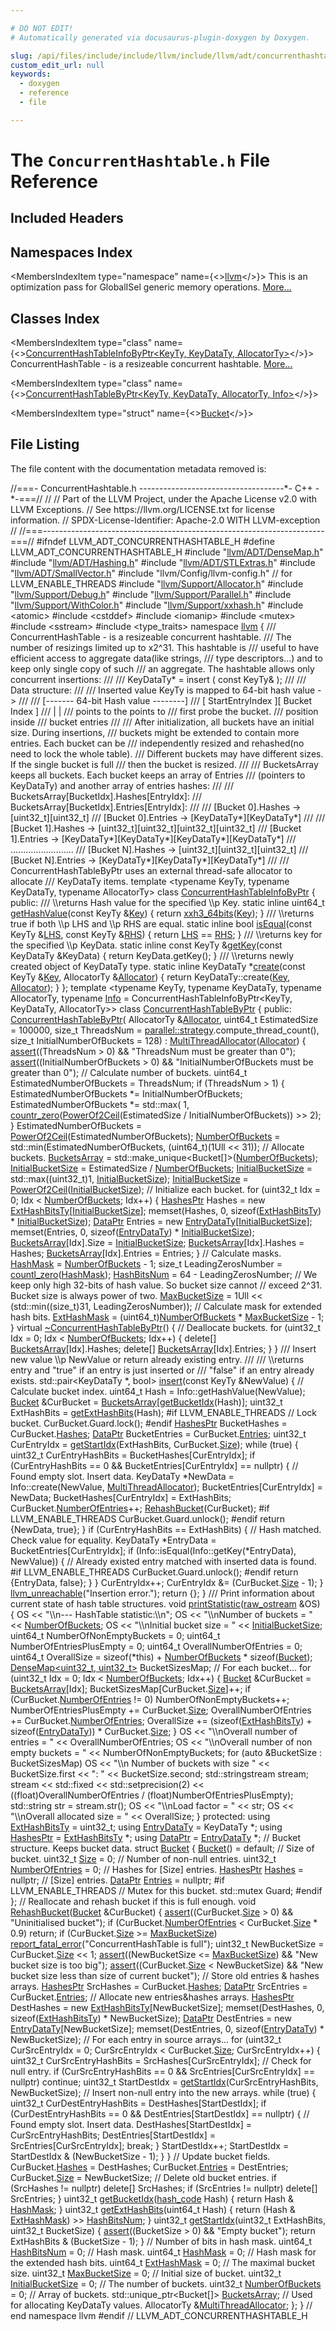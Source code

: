 ```yaml
---

# DO NOT EDIT!
# Automatically generated via docusaurus-plugin-doxygen by Doxygen.

slug: /api/files/include/include/llvm/include/llvm/adt/concurrenthashtable-h
custom_edit_url: null
keywords:
  - doxygen
  - reference
  - file

---
```





# The `ConcurrentHashtable.h` File Reference

<DoxygenPage pluginConfig={pluginConfig}>



## Included Headers

<IncludesList>
<IncludesListItem
  filePath="llvm/ADT/DenseMap.h"
  permalink="/docs/api/files/include/include/llvm/include/llvm/adt/densemap-h"
  isLocal="true" />
<IncludesListItem
  filePath="llvm/ADT/Hashing.h"
  permalink="/docs/api/files/include/include/llvm/include/llvm/adt/hashing-h"
  isLocal="true" />
<IncludesListItem
  filePath="llvm/ADT/STLExtras.h"
  permalink="/docs/api/files/include/include/llvm/include/llvm/adt/stlextras-h"
  isLocal="true" />
<IncludesListItem
  filePath="llvm/ADT/SmallVector.h"
  permalink="/docs/api/files/include/include/llvm/include/llvm/adt/smallvector-h"
  isLocal="true" />
<IncludesListItem
  filePath="llvm/Config/llvm-config.h"
  permalink=""
  isLocal="true" />
<IncludesListItem
  filePath="llvm/Support/Allocator.h"
  permalink="/docs/api/files/include/include/llvm/include/llvm/support/allocator-h"
  isLocal="true" />
<IncludesListItem
  filePath="llvm/Support/Debug.h"
  permalink="/docs/api/files/include/include/llvm/include/llvm/support/debug-h"
  isLocal="true" />
<IncludesListItem
  filePath="llvm/Support/Parallel.h"
  permalink="/docs/api/files/include/include/llvm/include/llvm/support/parallel-h"
  isLocal="true" />
<IncludesListItem
  filePath="llvm/Support/WithColor.h"
  permalink="/docs/api/files/include/include/llvm/include/llvm/support/withcolor-h"
  isLocal="true" />
<IncludesListItem
  filePath="llvm/Support/xxhash.h"
  permalink="/docs/api/files/include/include/llvm/include/llvm/support/xxhash-h"
  isLocal="true" />
<IncludesListItem
  filePath="atomic"
  permalink=""
  isLocal="false" />
<IncludesListItem
  filePath="cstddef"
  permalink=""
  isLocal="false" />
<IncludesListItem
  filePath="iomanip"
  permalink=""
  isLocal="false" />
<IncludesListItem
  filePath="mutex"
  permalink=""
  isLocal="false" />
<IncludesListItem
  filePath="sstream"
  permalink=""
  isLocal="false" />
<IncludesListItem
  filePath="type_traits"
  permalink=""
  isLocal="false" />
</IncludesList>

## Namespaces Index

<MembersIndex>

<MembersIndexItem
  type="namespace"
  name={<><a href="/docs/api/namespaces/llvm">llvm</a></>}>
This is an optimization pass for GlobalISel generic memory operations. <a href="/docs/api/namespaces/llvm/#details">More...</a>
</MembersIndexItem>

</MembersIndex>

## Classes Index

<MembersIndex>

<MembersIndexItem
  type="class"
  name={<><a href="/docs/api/classes/llvm/concurrenthashtableinfobyptr">ConcurrentHashTableInfoByPtr&lt;KeyTy, KeyDataTy, AllocatorTy&gt;</a></>}>
ConcurrentHashTable - is a resizeable concurrent hashtable. <a href="/docs/api/classes/llvm/concurrenthashtableinfobyptr/#details">More...</a>
</MembersIndexItem>

<MembersIndexItem
  type="class"
  name={<><a href="/docs/api/classes/llvm/concurrenthashtablebyptr">ConcurrentHashTableByPtr&lt;KeyTy, KeyDataTy, AllocatorTy, Info&gt;</a></>}>
</MembersIndexItem>

<MembersIndexItem
  type="struct"
  name={<><a href="/docs/api/structs/llvm/concurrenthashtablebyptr/bucket">Bucket</a></>}>
</MembersIndexItem>

</MembersIndex>


## File Listing

The file content with the documentation metadata removed is:

<ProgramListing>

<Link id="l00001" /><CodeLine lineNumber="1"><Highlight kind="comment">//===- ConcurrentHashtable.h ------------------------------------&#42;- C++ -&#42;-===//</Highlight><Highlight kind="normal"></Highlight></CodeLine>
<Link id="l00002" /><CodeLine lineNumber="2"><Highlight kind="normal"></Highlight><Highlight kind="comment">//</Highlight><Highlight kind="normal"></Highlight></CodeLine>
<Link id="l00003" /><CodeLine lineNumber="3"><Highlight kind="normal"></Highlight><Highlight kind="comment">// Part of the LLVM Project, under the Apache License v2.0 with LLVM Exceptions.</Highlight><Highlight kind="normal"></Highlight></CodeLine>
<Link id="l00004" /><CodeLine lineNumber="4"><Highlight kind="normal"></Highlight><Highlight kind="comment">// See https://llvm.org/LICENSE.txt for license information.</Highlight><Highlight kind="normal"></Highlight></CodeLine>
<Link id="l00005" /><CodeLine lineNumber="5"><Highlight kind="normal"></Highlight><Highlight kind="comment">// SPDX-License-Identifier: Apache-2.0 WITH LLVM-exception</Highlight><Highlight kind="normal"></Highlight></CodeLine>
<Link id="l00006" /><CodeLine lineNumber="6"><Highlight kind="normal"></Highlight><Highlight kind="comment">//</Highlight><Highlight kind="normal"></Highlight></CodeLine>
<Link id="l00007" /><CodeLine lineNumber="7"><Highlight kind="normal"></Highlight><Highlight kind="comment">//===----------------------------------------------------------------------===//</Highlight><Highlight kind="normal"></Highlight></CodeLine>
<Link id="l00008" /><CodeLine lineNumber="8"><Highlight kind="normal"></Highlight></CodeLine>
<Link id="l00009" /><CodeLine lineNumber="9"><Highlight kind="normal"></Highlight><Highlight kind="preprocessor">#ifndef LLVM&#95;ADT&#95;CONCURRENTHASHTABLE&#95;H</Highlight><Highlight kind="normal"></Highlight></CodeLine>
<Link id="l00010" /><CodeLine lineNumber="10"><Highlight kind="normal"></Highlight><Highlight kind="preprocessor">#define LLVM&#95;ADT&#95;CONCURRENTHASHTABLE&#95;H</Highlight><Highlight kind="normal"></Highlight></CodeLine>
<Link id="l00011" /><CodeLine lineNumber="11"><Highlight kind="normal"></Highlight></CodeLine>
<Link id="l00012" /><CodeLine lineNumber="12"><Highlight kind="normal"></Highlight><Highlight kind="preprocessor">#include &quot;<a href="/docs/api/files/include/include/llvm/include/llvm/adt/densemap-h">llvm/ADT/DenseMap.h</a>&quot;</Highlight><Highlight kind="normal"></Highlight></CodeLine>
<Link id="l00013" /><CodeLine lineNumber="13"><Highlight kind="normal"></Highlight><Highlight kind="preprocessor">#include &quot;<a href="/docs/api/files/include/include/llvm/include/llvm/adt/hashing-h">llvm/ADT/Hashing.h</a>&quot;</Highlight><Highlight kind="normal"></Highlight></CodeLine>
<Link id="l00014" /><CodeLine lineNumber="14"><Highlight kind="normal"></Highlight><Highlight kind="preprocessor">#include &quot;<a href="/docs/api/files/include/include/llvm/include/llvm/adt/stlextras-h">llvm/ADT/STLExtras.h</a>&quot;</Highlight><Highlight kind="normal"></Highlight></CodeLine>
<Link id="l00015" /><CodeLine lineNumber="15"><Highlight kind="normal"></Highlight><Highlight kind="preprocessor">#include &quot;<a href="/docs/api/files/include/include/llvm/include/llvm/adt/smallvector-h">llvm/ADT/SmallVector.h</a>&quot;</Highlight><Highlight kind="normal"></Highlight></CodeLine>
<Link id="l00016" /><CodeLine lineNumber="16"><Highlight kind="normal"></Highlight><Highlight kind="preprocessor">#include &quot;llvm/Config/llvm-config.h&quot;</Highlight><Highlight kind="normal"> </Highlight><Highlight kind="comment">// for LLVM&#95;ENABLE&#95;THREADS</Highlight><Highlight kind="normal"></Highlight></CodeLine>
<Link id="l00017" /><CodeLine lineNumber="17"><Highlight kind="normal"></Highlight><Highlight kind="preprocessor">#include &quot;<a href="/docs/api/files/include/include/llvm/include/llvm/support/allocator-h">llvm/Support/Allocator.h</a>&quot;</Highlight><Highlight kind="normal"></Highlight></CodeLine>
<Link id="l00018" /><CodeLine lineNumber="18"><Highlight kind="normal"></Highlight><Highlight kind="preprocessor">#include &quot;<a href="/docs/api/files/include/include/llvm/include/llvm/support/debug-h">llvm/Support/Debug.h</a>&quot;</Highlight><Highlight kind="normal"></Highlight></CodeLine>
<Link id="l00019" /><CodeLine lineNumber="19"><Highlight kind="normal"></Highlight><Highlight kind="preprocessor">#include &quot;<a href="/docs/api/files/include/include/llvm/include/llvm/support/parallel-h">llvm/Support/Parallel.h</a>&quot;</Highlight><Highlight kind="normal"></Highlight></CodeLine>
<Link id="l00020" /><CodeLine lineNumber="20"><Highlight kind="normal"></Highlight><Highlight kind="preprocessor">#include &quot;<a href="/docs/api/files/include/include/llvm/include/llvm/support/withcolor-h">llvm/Support/WithColor.h</a>&quot;</Highlight><Highlight kind="normal"></Highlight></CodeLine>
<Link id="l00021" /><CodeLine lineNumber="21"><Highlight kind="normal"></Highlight><Highlight kind="preprocessor">#include &quot;<a href="/docs/api/files/include/include/llvm/include/llvm/support/xxhash-h">llvm/Support/xxhash.h</a>&quot;</Highlight><Highlight kind="normal"></Highlight></CodeLine>
<Link id="l00022" /><CodeLine lineNumber="22"><Highlight kind="normal"></Highlight><Highlight kind="preprocessor">#include &lt;atomic&gt;</Highlight><Highlight kind="normal"></Highlight></CodeLine>
<Link id="l00023" /><CodeLine lineNumber="23"><Highlight kind="normal"></Highlight><Highlight kind="preprocessor">#include &lt;cstddef&gt;</Highlight><Highlight kind="normal"></Highlight></CodeLine>
<Link id="l00024" /><CodeLine lineNumber="24"><Highlight kind="normal"></Highlight><Highlight kind="preprocessor">#include &lt;iomanip&gt;</Highlight><Highlight kind="normal"></Highlight></CodeLine>
<Link id="l00025" /><CodeLine lineNumber="25"><Highlight kind="normal"></Highlight><Highlight kind="preprocessor">#include &lt;mutex&gt;</Highlight><Highlight kind="normal"></Highlight></CodeLine>
<Link id="l00026" /><CodeLine lineNumber="26"><Highlight kind="normal"></Highlight><Highlight kind="preprocessor">#include &lt;sstream&gt;</Highlight><Highlight kind="normal"></Highlight></CodeLine>
<Link id="l00027" /><CodeLine lineNumber="27"><Highlight kind="normal"></Highlight><Highlight kind="preprocessor">#include &lt;type&#95;traits&gt;</Highlight><Highlight kind="normal"></Highlight></CodeLine>
<Link id="l00028" /><CodeLine lineNumber="28"><Highlight kind="normal"></Highlight></CodeLine>
<Link id="l00029" /><CodeLine lineNumber="29"><Highlight kind="normal"></Highlight><Highlight kind="keyword">namespace </Highlight><Highlight kind="normal"><a href="/docs/api/namespaces/llvm">llvm</a> &#123;</Highlight></CodeLine>
<Link id="l00030" /><CodeLine lineNumber="30"><Highlight kind="normal"></Highlight><Highlight kind="comment"></Highlight></CodeLine>
<Link id="l00031" /><CodeLine lineNumber="31"><Highlight kind="comment">/// ConcurrentHashTable - is a resizeable concurrent hashtable.</Highlight></CodeLine>
<Link id="l00032" /><CodeLine lineNumber="32"><Highlight kind="comment">/// The number of resizings limited up to x2^31. This hashtable is</Highlight></CodeLine>
<Link id="l00033" /><CodeLine lineNumber="33"><Highlight kind="comment">/// useful to have efficient access to aggregate data(like strings,</Highlight></CodeLine>
<Link id="l00034" /><CodeLine lineNumber="34"><Highlight kind="comment">/// type descriptors...) and to keep only single copy of such</Highlight></CodeLine>
<Link id="l00035" /><CodeLine lineNumber="35"><Highlight kind="comment">/// an aggregate. The hashtable allows only concurrent insertions:</Highlight></CodeLine>
<Link id="l00036" /><CodeLine lineNumber="36"><Highlight kind="comment">///</Highlight></CodeLine>
<Link id="l00037" /><CodeLine lineNumber="37"><Highlight kind="comment">/// KeyDataTy&#42; = insert ( const KeyTy&amp; );</Highlight></CodeLine>
<Link id="l00038" /><CodeLine lineNumber="38"><Highlight kind="comment">///</Highlight></CodeLine>
<Link id="l00039" /><CodeLine lineNumber="39"><Highlight kind="comment">/// Data structure:</Highlight></CodeLine>
<Link id="l00040" /><CodeLine lineNumber="40"><Highlight kind="comment">///</Highlight></CodeLine>
<Link id="l00041" /><CodeLine lineNumber="41"><Highlight kind="comment">/// Inserted value KeyTy is mapped to 64-bit hash value -&gt;</Highlight></CodeLine>
<Link id="l00042" /><CodeLine lineNumber="42"><Highlight kind="comment">///</Highlight></CodeLine>
<Link id="l00043" /><CodeLine lineNumber="43"><Highlight kind="comment">///          &#91;------- 64-bit Hash value --------&#93;</Highlight></CodeLine>
<Link id="l00044" /><CodeLine lineNumber="44"><Highlight kind="comment">///          &#91;  StartEntryIndex &#93;&#91; Bucket Index &#93;</Highlight></CodeLine>
<Link id="l00045" /><CodeLine lineNumber="45"><Highlight kind="comment">///                    |                |</Highlight></CodeLine>
<Link id="l00046" /><CodeLine lineNumber="46"><Highlight kind="comment">///              points to the     points to</Highlight></CodeLine>
<Link id="l00047" /><CodeLine lineNumber="47"><Highlight kind="comment">///              first probe       the bucket.</Highlight></CodeLine>
<Link id="l00048" /><CodeLine lineNumber="48"><Highlight kind="comment">///              position inside</Highlight></CodeLine>
<Link id="l00049" /><CodeLine lineNumber="49"><Highlight kind="comment">///              bucket entries</Highlight></CodeLine>
<Link id="l00050" /><CodeLine lineNumber="50"><Highlight kind="comment">///</Highlight></CodeLine>
<Link id="l00051" /><CodeLine lineNumber="51"><Highlight kind="comment">/// After initialization, all buckets have an initial size. During insertions,</Highlight></CodeLine>
<Link id="l00052" /><CodeLine lineNumber="52"><Highlight kind="comment">/// buckets might be extended to contain more entries. Each bucket can be</Highlight></CodeLine>
<Link id="l00053" /><CodeLine lineNumber="53"><Highlight kind="comment">/// independently resized and rehashed(no need to lock the whole table).</Highlight></CodeLine>
<Link id="l00054" /><CodeLine lineNumber="54"><Highlight kind="comment">/// Different buckets may have different sizes. If the single bucket is full</Highlight></CodeLine>
<Link id="l00055" /><CodeLine lineNumber="55"><Highlight kind="comment">/// then the bucket is resized.</Highlight></CodeLine>
<Link id="l00056" /><CodeLine lineNumber="56"><Highlight kind="comment">///</Highlight></CodeLine>
<Link id="l00057" /><CodeLine lineNumber="57"><Highlight kind="comment">/// BucketsArray keeps all buckets. Each bucket keeps an array of Entries</Highlight></CodeLine>
<Link id="l00058" /><CodeLine lineNumber="58"><Highlight kind="comment">/// (pointers to KeyDataTy) and another array of entries hashes:</Highlight></CodeLine>
<Link id="l00059" /><CodeLine lineNumber="59"><Highlight kind="comment">///</Highlight></CodeLine>
<Link id="l00060" /><CodeLine lineNumber="60"><Highlight kind="comment">/// BucketsArray&#91;BucketIdx&#93;.Hashes&#91;EntryIdx&#93;:</Highlight></CodeLine>
<Link id="l00061" /><CodeLine lineNumber="61"><Highlight kind="comment">/// BucketsArray&#91;BucketIdx&#93;.Entries&#91;EntryIdx&#93;:</Highlight></CodeLine>
<Link id="l00062" /><CodeLine lineNumber="62"><Highlight kind="comment">///</Highlight></CodeLine>
<Link id="l00063" /><CodeLine lineNumber="63"><Highlight kind="comment">/// &#91;Bucket 0&#93;.Hashes -&gt; &#91;uint32&#95;t&#93;&#91;uint32&#95;t&#93;</Highlight></CodeLine>
<Link id="l00064" /><CodeLine lineNumber="64"><Highlight kind="comment">/// &#91;Bucket 0&#93;.Entries -&gt; &#91;KeyDataTy&#42;&#93;&#91;KeyDataTy&#42;&#93;</Highlight></CodeLine>
<Link id="l00065" /><CodeLine lineNumber="65"><Highlight kind="comment">///</Highlight></CodeLine>
<Link id="l00066" /><CodeLine lineNumber="66"><Highlight kind="comment">/// &#91;Bucket 1&#93;.Hashes -&gt; &#91;uint32&#95;t&#93;&#91;uint32&#95;t&#93;&#91;uint32&#95;t&#93;&#91;uint32&#95;t&#93;</Highlight></CodeLine>
<Link id="l00067" /><CodeLine lineNumber="67"><Highlight kind="comment">/// &#91;Bucket 1&#93;.Entries -&gt; &#91;KeyDataTy&#42;&#93;&#91;KeyDataTy&#42;&#93;&#91;KeyDataTy&#42;&#93;&#91;KeyDataTy&#42;&#93;</Highlight></CodeLine>
<Link id="l00068" /><CodeLine lineNumber="68"><Highlight kind="comment">///                      .........................</Highlight></CodeLine>
<Link id="l00069" /><CodeLine lineNumber="69"><Highlight kind="comment">/// &#91;Bucket N&#93;.Hashes -&gt; &#91;uint32&#95;t&#93;&#91;uint32&#95;t&#93;&#91;uint32&#95;t&#93;</Highlight></CodeLine>
<Link id="l00070" /><CodeLine lineNumber="70"><Highlight kind="comment">/// &#91;Bucket N&#93;.Entries -&gt; &#91;KeyDataTy&#42;&#93;&#91;KeyDataTy&#42;&#93;&#91;KeyDataTy&#42;&#93;</Highlight></CodeLine>
<Link id="l00071" /><CodeLine lineNumber="71"><Highlight kind="comment">///</Highlight></CodeLine>
<Link id="l00072" /><CodeLine lineNumber="72"><Highlight kind="comment">/// ConcurrentHashTableByPtr uses an external thread-safe allocator to allocate</Highlight></CodeLine>
<Link id="l00073" /><CodeLine lineNumber="73"><Highlight kind="comment">/// KeyDataTy items.</Highlight><Highlight kind="normal"></Highlight></CodeLine>
<Link id="l00074" /><CodeLine lineNumber="74"><Highlight kind="normal"></Highlight></CodeLine>
<Link id="l00075" /><CodeLine lineNumber="75"><Highlight kind="normal"></Highlight><Highlight kind="keyword">template</Highlight><Highlight kind="normal"> &lt;</Highlight><Highlight kind="keyword">typename</Highlight><Highlight kind="normal"> KeyTy, </Highlight><Highlight kind="keyword">typename</Highlight><Highlight kind="normal"> KeyDataTy, </Highlight><Highlight kind="keyword">typename</Highlight><Highlight kind="normal"> AllocatorTy&gt;</Highlight></CodeLine>
<Link id="l00076" /><CodeLine lineNumber="76" lineLink="/docs/api/classes/llvm/concurrenthashtableinfobyptr"><Highlight kind="normal"></Highlight><Highlight kind="keyword">class </Highlight><Highlight kind="normal"><a href="/docs/api/classes/llvm/concurrenthashtableinfobyptr">ConcurrentHashTableInfoByPtr</a> &#123;</Highlight></CodeLine>
<Link id="l00077" /><CodeLine lineNumber="77"><Highlight kind="normal"></Highlight><Highlight kind="keyword">public</Highlight><Highlight kind="normal">:</Highlight><Highlight kind="comment"></Highlight></CodeLine>
<Link id="l00078" /><CodeLine lineNumber="78"><Highlight kind="comment">  /// \\returns Hash value for the specified \\p Key.</Highlight><Highlight kind="normal"></Highlight></CodeLine>
<Link id="l00079" /><CodeLine lineNumber="79" lineLink="/docs/api/classes/llvm/concurrenthashtableinfobyptr/#abb20cdc9d073209d4c5c7ced28165d96"><Highlight kind="normal">  </Highlight><Highlight kind="keyword">static</Highlight><Highlight kind="normal"> </Highlight><Highlight kind="keyword">inline</Highlight><Highlight kind="normal"> uint64&#95;t <a href="/docs/api/classes/llvm/concurrenthashtableinfobyptr/#abb20cdc9d073209d4c5c7ced28165d96">getHashValue</a>(</Highlight><Highlight kind="keyword">const</Highlight><Highlight kind="normal"> KeyTy &amp;<a href="/docs/api/namespaces/llvm/#a98c6256d0644613c6b5b3e2ef06ef5ce">Key</a>) &#123;</Highlight></CodeLine>
<Link id="l00080" /><CodeLine lineNumber="80"><Highlight kind="normal">    </Highlight><Highlight kind="keywordflow">return</Highlight><Highlight kind="normal"> <a href="/docs/api/namespaces/llvm/#a23db35042db15bf83edbd2250ea0ee90">xxh3&#95;64bits</a>(<a href="/docs/api/namespaces/llvm/#a98c6256d0644613c6b5b3e2ef06ef5ce">Key</a>);</Highlight></CodeLine>
<Link id="l00081" /><CodeLine lineNumber="81"><Highlight kind="normal">  &#125;</Highlight></CodeLine>
<Link id="l00082" /><CodeLine lineNumber="82"><Highlight kind="normal"></Highlight><Highlight kind="comment"></Highlight></CodeLine>
<Link id="l00083" /><CodeLine lineNumber="83"><Highlight kind="comment">  /// \\returns true if both \\p LHS and \\p RHS are equal.</Highlight><Highlight kind="normal"></Highlight></CodeLine>
<Link id="l00084" /><CodeLine lineNumber="84" lineLink="/docs/api/classes/llvm/concurrenthashtableinfobyptr/#a7aefc852266534710249a877d4e89a96"><Highlight kind="normal">  </Highlight><Highlight kind="keyword">static</Highlight><Highlight kind="normal"> </Highlight><Highlight kind="keyword">inline</Highlight><Highlight kind="normal"> </Highlight><Highlight kind="keywordtype">bool</Highlight><Highlight kind="normal"> <a href="/docs/api/classes/llvm/concurrenthashtableinfobyptr/#a7aefc852266534710249a877d4e89a96">isEqual</a>(</Highlight><Highlight kind="keyword">const</Highlight><Highlight kind="normal"> KeyTy &amp;<a href="/docs/api/files/lib/lib/target/lib/target/x86/x86partialreduction-cpp/#a9e1483f7215664a2315c53c3558d9a8d">LHS</a>, </Highlight><Highlight kind="keyword">const</Highlight><Highlight kind="normal"> KeyTy &amp;<a href="/docs/api/files/lib/lib/target/lib/target/x86/x86partialreduction-cpp/#a87b8bfbbe9d8f7146d7f20a5fb42efd0">RHS</a>) &#123;</Highlight></CodeLine>
<Link id="l00085" /><CodeLine lineNumber="85"><Highlight kind="normal">    </Highlight><Highlight kind="keywordflow">return</Highlight><Highlight kind="normal"> <a href="/docs/api/files/lib/lib/target/lib/target/x86/x86partialreduction-cpp/#a9e1483f7215664a2315c53c3558d9a8d">LHS</a> == <a href="/docs/api/files/lib/lib/target/lib/target/x86/x86partialreduction-cpp/#a87b8bfbbe9d8f7146d7f20a5fb42efd0">RHS</a>;</Highlight></CodeLine>
<Link id="l00086" /><CodeLine lineNumber="86"><Highlight kind="normal">  &#125;</Highlight></CodeLine>
<Link id="l00087" /><CodeLine lineNumber="87"><Highlight kind="normal"></Highlight><Highlight kind="comment"></Highlight></CodeLine>
<Link id="l00088" /><CodeLine lineNumber="88"><Highlight kind="comment">  /// \\returns key for the specified \\p KeyData.</Highlight><Highlight kind="normal"></Highlight></CodeLine>
<Link id="l00089" /><CodeLine lineNumber="89" lineLink="/docs/api/classes/llvm/concurrenthashtableinfobyptr/#a3a77ca8506207a5a0751194113a265f5"><Highlight kind="normal">  </Highlight><Highlight kind="keyword">static</Highlight><Highlight kind="normal"> </Highlight><Highlight kind="keyword">inline</Highlight><Highlight kind="normal"> </Highlight><Highlight kind="keyword">const</Highlight><Highlight kind="normal"> KeyTy &amp;<a href="/docs/api/classes/llvm/concurrenthashtableinfobyptr/#a3a77ca8506207a5a0751194113a265f5">getKey</a>(</Highlight><Highlight kind="keyword">const</Highlight><Highlight kind="normal"> KeyDataTy &amp;KeyData) &#123;</Highlight></CodeLine>
<Link id="l00090" /><CodeLine lineNumber="90"><Highlight kind="normal">    </Highlight><Highlight kind="keywordflow">return</Highlight><Highlight kind="normal"> KeyData.getKey();</Highlight></CodeLine>
<Link id="l00091" /><CodeLine lineNumber="91"><Highlight kind="normal">  &#125;</Highlight></CodeLine>
<Link id="l00092" /><CodeLine lineNumber="92"><Highlight kind="normal"></Highlight><Highlight kind="comment"></Highlight></CodeLine>
<Link id="l00093" /><CodeLine lineNumber="93"><Highlight kind="comment">  /// \\returns newly created object of KeyDataTy type.</Highlight><Highlight kind="normal"></Highlight></CodeLine>
<Link id="l00094" /><CodeLine lineNumber="94" lineLink="/docs/api/classes/llvm/concurrenthashtableinfobyptr/#a3a4f4feeaa7367627785fa335b336c56"><Highlight kind="normal">  </Highlight><Highlight kind="keyword">static</Highlight><Highlight kind="normal"> </Highlight><Highlight kind="keyword">inline</Highlight><Highlight kind="normal"> KeyDataTy &#42;<a href="/docs/api/classes/llvm/concurrenthashtableinfobyptr/#a3a4f4feeaa7367627785fa335b336c56">create</a>(</Highlight><Highlight kind="keyword">const</Highlight><Highlight kind="normal"> KeyTy &amp;<a href="/docs/api/namespaces/llvm/#a98c6256d0644613c6b5b3e2ef06ef5ce">Key</a>, AllocatorTy &amp;<a href="/docs/api/files/lib/lib/codegen/regallocbasic-cpp/#ad5d00e1d77644d95847b9bf8da12b759">Allocator</a>) &#123;</Highlight></CodeLine>
<Link id="l00095" /><CodeLine lineNumber="95"><Highlight kind="normal">    </Highlight><Highlight kind="keywordflow">return</Highlight><Highlight kind="normal"> KeyDataTy::create(<a href="/docs/api/namespaces/llvm/#a98c6256d0644613c6b5b3e2ef06ef5ce">Key</a>, <a href="/docs/api/files/lib/lib/codegen/regallocbasic-cpp/#ad5d00e1d77644d95847b9bf8da12b759">Allocator</a>);</Highlight></CodeLine>
<Link id="l00096" /><CodeLine lineNumber="96"><Highlight kind="normal">  &#125;</Highlight></CodeLine>
<Link id="l00097" /><CodeLine lineNumber="97"><Highlight kind="normal">&#125;;</Highlight></CodeLine>
<Link id="l00098" /><CodeLine lineNumber="98"><Highlight kind="normal"></Highlight></CodeLine>
<Link id="l00099" /><CodeLine lineNumber="99"><Highlight kind="normal"></Highlight><Highlight kind="keyword">template</Highlight><Highlight kind="normal"> &lt;</Highlight><Highlight kind="keyword">typename</Highlight><Highlight kind="normal"> KeyTy, </Highlight><Highlight kind="keyword">typename</Highlight><Highlight kind="normal"> KeyDataTy, </Highlight><Highlight kind="keyword">typename</Highlight><Highlight kind="normal"> AllocatorTy,</Highlight></CodeLine>
<Link id="l00100" /><CodeLine lineNumber="100"><Highlight kind="normal">          </Highlight><Highlight kind="keyword">typename</Highlight><Highlight kind="normal"> <a href="/docs/api/files/lib/lib/codegen/lib/codegen/globalisel/cseinfo-cpp/#a75f8a8519c2c9b30e7c06dc5e256fffa">Info</a> =</Highlight></CodeLine>
<Link id="l00101" /><CodeLine lineNumber="101"><Highlight kind="normal">              ConcurrentHashTableInfoByPtr&lt;KeyTy, KeyDataTy, AllocatorTy&gt;&gt;</Highlight></CodeLine>
<Link id="l00102" /><CodeLine lineNumber="102" lineLink="/docs/api/classes/llvm/concurrenthashtablebyptr"><Highlight kind="normal"></Highlight><Highlight kind="keyword">class </Highlight><Highlight kind="normal"><a href="/docs/api/classes/llvm/concurrenthashtablebyptr/#aedb1b2d838f24c81b5c649395e24ef08">ConcurrentHashTableByPtr</a> &#123;</Highlight></CodeLine>
<Link id="l00103" /><CodeLine lineNumber="103"><Highlight kind="normal"></Highlight><Highlight kind="keyword">public</Highlight><Highlight kind="normal">:</Highlight></CodeLine>
<Link id="l00104" /><CodeLine lineNumber="104" lineLink="/docs/api/classes/llvm/concurrenthashtablebyptr/#aedb1b2d838f24c81b5c649395e24ef08"><Highlight kind="normal">  <a href="/docs/api/classes/llvm/concurrenthashtablebyptr/#aedb1b2d838f24c81b5c649395e24ef08">ConcurrentHashTableByPtr</a>(</Highlight></CodeLine>
<Link id="l00105" /><CodeLine lineNumber="105"><Highlight kind="normal">      AllocatorTy &amp;<a href="/docs/api/files/lib/lib/codegen/regallocbasic-cpp/#ad5d00e1d77644d95847b9bf8da12b759">Allocator</a>, uint64&#95;t EstimatedSize = 100000,</Highlight></CodeLine>
<Link id="l00106" /><CodeLine lineNumber="106"><Highlight kind="normal">      </Highlight><Highlight kind="keywordtype">size&#95;t</Highlight><Highlight kind="normal"> ThreadsNum = <a href="/docs/api/namespaces/llvm/parallel/#a68f04a4e2c26fa6b9cd7517dced50729">parallel::strategy</a>.compute&#95;thread&#95;count(),</Highlight></CodeLine>
<Link id="l00107" /><CodeLine lineNumber="107"><Highlight kind="normal">      </Highlight><Highlight kind="keywordtype">size&#95;t</Highlight><Highlight kind="normal"> InitialNumberOfBuckets = 128)</Highlight></CodeLine>
<Link id="l00108" /><CodeLine lineNumber="108"><Highlight kind="normal">      : <a href="/docs/api/classes/llvm/concurrenthashtablebyptr/#af35139c2a8f5bac9ccaa8fbdf71f575b">MultiThreadAllocator</a>(<a href="/docs/api/files/lib/lib/codegen/regallocbasic-cpp/#ad5d00e1d77644d95847b9bf8da12b759">Allocator</a>) &#123;</Highlight></CodeLine>
<Link id="l00109" /><CodeLine lineNumber="109"><Highlight kind="normal">    <a href="/docs/api/files/lib/lib/target/lib/target/amdgpu/silowercontrolflow-cpp/#a4868c5d81c5ccc98c47aeab6244346a0">assert</a>((ThreadsNum &gt; 0) &amp;&amp; </Highlight><Highlight kind="stringliteral">&quot;ThreadsNum must be greater than 0&quot;</Highlight><Highlight kind="normal">);</Highlight></CodeLine>
<Link id="l00110" /><CodeLine lineNumber="110"><Highlight kind="normal">    <a href="/docs/api/files/lib/lib/target/lib/target/amdgpu/silowercontrolflow-cpp/#a4868c5d81c5ccc98c47aeab6244346a0">assert</a>((InitialNumberOfBuckets &gt; 0) &amp;&amp;</Highlight></CodeLine>
<Link id="l00111" /><CodeLine lineNumber="111"><Highlight kind="normal">           </Highlight><Highlight kind="stringliteral">&quot;InitialNumberOfBuckets must be greater than 0&quot;</Highlight><Highlight kind="normal">);</Highlight></CodeLine>
<Link id="l00112" /><CodeLine lineNumber="112"><Highlight kind="normal"></Highlight></CodeLine>
<Link id="l00113" /><CodeLine lineNumber="113"><Highlight kind="normal">    </Highlight><Highlight kind="comment">// Calculate number of buckets.</Highlight><Highlight kind="normal"></Highlight></CodeLine>
<Link id="l00114" /><CodeLine lineNumber="114"><Highlight kind="normal">    uint64&#95;t EstimatedNumberOfBuckets = ThreadsNum;</Highlight></CodeLine>
<Link id="l00115" /><CodeLine lineNumber="115"><Highlight kind="normal">    </Highlight><Highlight kind="keywordflow">if</Highlight><Highlight kind="normal"> (ThreadsNum &gt; 1) &#123;</Highlight></CodeLine>
<Link id="l00116" /><CodeLine lineNumber="116"><Highlight kind="normal">      EstimatedNumberOfBuckets &#42;= InitialNumberOfBuckets;</Highlight></CodeLine>
<Link id="l00117" /><CodeLine lineNumber="117"><Highlight kind="normal">      EstimatedNumberOfBuckets &#42;= std::max(</Highlight></CodeLine>
<Link id="l00118" /><CodeLine lineNumber="118"><Highlight kind="normal">          1,</Highlight></CodeLine>
<Link id="l00119" /><CodeLine lineNumber="119"><Highlight kind="normal">          <a href="/docs/api/namespaces/llvm/#a57d2f9ee99e9e68cff564d0d579c8163">countr&#95;zero</a>(<a href="/docs/api/namespaces/llvm/#a5542d44947f8d964b5ce3b20ea719b44">PowerOf2Ceil</a>(EstimatedSize / InitialNumberOfBuckets)) &gt;&gt;</Highlight></CodeLine>
<Link id="l00120" /><CodeLine lineNumber="120"><Highlight kind="normal">              2);</Highlight></CodeLine>
<Link id="l00121" /><CodeLine lineNumber="121"><Highlight kind="normal">    &#125;</Highlight></CodeLine>
<Link id="l00122" /><CodeLine lineNumber="122"><Highlight kind="normal">    EstimatedNumberOfBuckets = <a href="/docs/api/namespaces/llvm/#a5542d44947f8d964b5ce3b20ea719b44">PowerOf2Ceil</a>(EstimatedNumberOfBuckets);</Highlight></CodeLine>
<Link id="l00123" /><CodeLine lineNumber="123"><Highlight kind="normal">    <a href="/docs/api/classes/llvm/concurrenthashtablebyptr/#aa62532a0a71ab55bbfc89fda24e23ed5">NumberOfBuckets</a> =</Highlight></CodeLine>
<Link id="l00124" /><CodeLine lineNumber="124"><Highlight kind="normal">        std::min(EstimatedNumberOfBuckets, (uint64&#95;t)(1Ull &lt;&lt; 31));</Highlight></CodeLine>
<Link id="l00125" /><CodeLine lineNumber="125"><Highlight kind="normal"></Highlight></CodeLine>
<Link id="l00126" /><CodeLine lineNumber="126"><Highlight kind="normal">    </Highlight><Highlight kind="comment">// Allocate buckets.</Highlight><Highlight kind="normal"></Highlight></CodeLine>
<Link id="l00127" /><CodeLine lineNumber="127"><Highlight kind="normal">    <a href="/docs/api/classes/llvm/concurrenthashtablebyptr/#a45da1a667c220a2ac0fedb7909854fdd">BucketsArray</a> = std::make&#95;unique&lt;Bucket&#91;&#93;&gt;(<a href="/docs/api/classes/llvm/concurrenthashtablebyptr/#aa62532a0a71ab55bbfc89fda24e23ed5">NumberOfBuckets</a>);</Highlight></CodeLine>
<Link id="l00128" /><CodeLine lineNumber="128"><Highlight kind="normal"></Highlight></CodeLine>
<Link id="l00129" /><CodeLine lineNumber="129"><Highlight kind="normal">    <a href="/docs/api/classes/llvm/concurrenthashtablebyptr/#adefb4d96f9a87300048d14536cb53d57">InitialBucketSize</a> = EstimatedSize / <a href="/docs/api/classes/llvm/concurrenthashtablebyptr/#aa62532a0a71ab55bbfc89fda24e23ed5">NumberOfBuckets</a>;</Highlight></CodeLine>
<Link id="l00130" /><CodeLine lineNumber="130"><Highlight kind="normal">    <a href="/docs/api/classes/llvm/concurrenthashtablebyptr/#adefb4d96f9a87300048d14536cb53d57">InitialBucketSize</a> = std::max((uint32&#95;t)1, <a href="/docs/api/classes/llvm/concurrenthashtablebyptr/#adefb4d96f9a87300048d14536cb53d57">InitialBucketSize</a>);</Highlight></CodeLine>
<Link id="l00131" /><CodeLine lineNumber="131"><Highlight kind="normal">    <a href="/docs/api/classes/llvm/concurrenthashtablebyptr/#adefb4d96f9a87300048d14536cb53d57">InitialBucketSize</a> = <a href="/docs/api/namespaces/llvm/#a5542d44947f8d964b5ce3b20ea719b44">PowerOf2Ceil</a>(<a href="/docs/api/classes/llvm/concurrenthashtablebyptr/#adefb4d96f9a87300048d14536cb53d57">InitialBucketSize</a>);</Highlight></CodeLine>
<Link id="l00132" /><CodeLine lineNumber="132"><Highlight kind="normal"></Highlight></CodeLine>
<Link id="l00133" /><CodeLine lineNumber="133"><Highlight kind="normal">    </Highlight><Highlight kind="comment">// Initialize each bucket.</Highlight><Highlight kind="normal"></Highlight></CodeLine>
<Link id="l00134" /><CodeLine lineNumber="134"><Highlight kind="normal">    </Highlight><Highlight kind="keywordflow">for</Highlight><Highlight kind="normal"> (uint32&#95;t Idx = 0; Idx &lt; <a href="/docs/api/classes/llvm/concurrenthashtablebyptr/#aa62532a0a71ab55bbfc89fda24e23ed5">NumberOfBuckets</a>; Idx++) &#123;</Highlight></CodeLine>
<Link id="l00135" /><CodeLine lineNumber="135"><Highlight kind="normal">      <a href="/docs/api/classes/llvm/concurrenthashtablebyptr/#a76ae32da073683b2d4d166533619df7b">HashesPtr</a> Hashes = </Highlight><Highlight kind="keyword">new</Highlight><Highlight kind="normal"> <a href="/docs/api/classes/llvm/concurrenthashtablebyptr/#aa3e778be998a13fea1fddd7272d378c9">ExtHashBitsTy</a>&#91;<a href="/docs/api/classes/llvm/concurrenthashtablebyptr/#adefb4d96f9a87300048d14536cb53d57">InitialBucketSize</a>&#93;;</Highlight></CodeLine>
<Link id="l00136" /><CodeLine lineNumber="136"><Highlight kind="normal">      memset(Hashes, 0, </Highlight><Highlight kind="keyword">sizeof</Highlight><Highlight kind="normal">(<a href="/docs/api/classes/llvm/concurrenthashtablebyptr/#aa3e778be998a13fea1fddd7272d378c9">ExtHashBitsTy</a>) &#42; <a href="/docs/api/classes/llvm/concurrenthashtablebyptr/#adefb4d96f9a87300048d14536cb53d57">InitialBucketSize</a>);</Highlight></CodeLine>
<Link id="l00137" /><CodeLine lineNumber="137"><Highlight kind="normal"></Highlight></CodeLine>
<Link id="l00138" /><CodeLine lineNumber="138"><Highlight kind="normal">      <a href="/docs/api/classes/llvm/concurrenthashtablebyptr/#a6aad12071c0bf07633da45ddffaacdb8">DataPtr</a> Entries = </Highlight><Highlight kind="keyword">new</Highlight><Highlight kind="normal"> <a href="/docs/api/classes/llvm/concurrenthashtablebyptr/#a6894f2cdd05844b8809e7e2039210fb7">EntryDataTy</a>&#91;<a href="/docs/api/classes/llvm/concurrenthashtablebyptr/#adefb4d96f9a87300048d14536cb53d57">InitialBucketSize</a>&#93;;</Highlight></CodeLine>
<Link id="l00139" /><CodeLine lineNumber="139"><Highlight kind="normal">      memset(Entries, 0, </Highlight><Highlight kind="keyword">sizeof</Highlight><Highlight kind="normal">(<a href="/docs/api/classes/llvm/concurrenthashtablebyptr/#a6894f2cdd05844b8809e7e2039210fb7">EntryDataTy</a>) &#42; <a href="/docs/api/classes/llvm/concurrenthashtablebyptr/#adefb4d96f9a87300048d14536cb53d57">InitialBucketSize</a>);</Highlight></CodeLine>
<Link id="l00140" /><CodeLine lineNumber="140"><Highlight kind="normal"></Highlight></CodeLine>
<Link id="l00141" /><CodeLine lineNumber="141"><Highlight kind="normal">      <a href="/docs/api/classes/llvm/concurrenthashtablebyptr/#a45da1a667c220a2ac0fedb7909854fdd">BucketsArray</a>&#91;Idx&#93;.Size = <a href="/docs/api/classes/llvm/concurrenthashtablebyptr/#adefb4d96f9a87300048d14536cb53d57">InitialBucketSize</a>;</Highlight></CodeLine>
<Link id="l00142" /><CodeLine lineNumber="142"><Highlight kind="normal">      <a href="/docs/api/classes/llvm/concurrenthashtablebyptr/#a45da1a667c220a2ac0fedb7909854fdd">BucketsArray</a>&#91;Idx&#93;.Hashes = Hashes;</Highlight></CodeLine>
<Link id="l00143" /><CodeLine lineNumber="143"><Highlight kind="normal">      <a href="/docs/api/classes/llvm/concurrenthashtablebyptr/#a45da1a667c220a2ac0fedb7909854fdd">BucketsArray</a>&#91;Idx&#93;.Entries = Entries;</Highlight></CodeLine>
<Link id="l00144" /><CodeLine lineNumber="144"><Highlight kind="normal">    &#125;</Highlight></CodeLine>
<Link id="l00145" /><CodeLine lineNumber="145"><Highlight kind="normal"></Highlight></CodeLine>
<Link id="l00146" /><CodeLine lineNumber="146"><Highlight kind="normal">    </Highlight><Highlight kind="comment">// Calculate masks.</Highlight><Highlight kind="normal"></Highlight></CodeLine>
<Link id="l00147" /><CodeLine lineNumber="147"><Highlight kind="normal">    <a href="/docs/api/classes/llvm/concurrenthashtablebyptr/#a88cae2ee8b5852e292ba945d9bf202ce">HashMask</a> = <a href="/docs/api/classes/llvm/concurrenthashtablebyptr/#aa62532a0a71ab55bbfc89fda24e23ed5">NumberOfBuckets</a> - 1;</Highlight></CodeLine>
<Link id="l00148" /><CodeLine lineNumber="148"><Highlight kind="normal"></Highlight></CodeLine>
<Link id="l00149" /><CodeLine lineNumber="149"><Highlight kind="normal">    </Highlight><Highlight kind="keywordtype">size&#95;t</Highlight><Highlight kind="normal"> LeadingZerosNumber = <a href="/docs/api/namespaces/llvm/#a66191f0bcc8c62b784819e9e96ceeba2">countl&#95;zero</a>(<a href="/docs/api/classes/llvm/concurrenthashtablebyptr/#a88cae2ee8b5852e292ba945d9bf202ce">HashMask</a>);</Highlight></CodeLine>
<Link id="l00150" /><CodeLine lineNumber="150"><Highlight kind="normal">    <a href="/docs/api/classes/llvm/concurrenthashtablebyptr/#a3062279d7619a6e1e925718e7057ba38">HashBitsNum</a> = 64 - LeadingZerosNumber;</Highlight></CodeLine>
<Link id="l00151" /><CodeLine lineNumber="151"><Highlight kind="normal"></Highlight></CodeLine>
<Link id="l00152" /><CodeLine lineNumber="152"><Highlight kind="normal">    </Highlight><Highlight kind="comment">// We keep only high 32-bits of hash value. So bucket size cannot</Highlight><Highlight kind="normal"></Highlight></CodeLine>
<Link id="l00153" /><CodeLine lineNumber="153"><Highlight kind="normal">    </Highlight><Highlight kind="comment">// exceed 2^31. Bucket size is always power of two.</Highlight><Highlight kind="normal"></Highlight></CodeLine>
<Link id="l00154" /><CodeLine lineNumber="154"><Highlight kind="normal">    <a href="/docs/api/classes/llvm/concurrenthashtablebyptr/#a5452a8e46c9edbecda4976ddac1f0e38">MaxBucketSize</a> = 1Ull &lt;&lt; (std::min((</Highlight><Highlight kind="keywordtype">size&#95;t</Highlight><Highlight kind="normal">)31, LeadingZerosNumber));</Highlight></CodeLine>
<Link id="l00155" /><CodeLine lineNumber="155"><Highlight kind="normal"></Highlight></CodeLine>
<Link id="l00156" /><CodeLine lineNumber="156"><Highlight kind="normal">    </Highlight><Highlight kind="comment">// Calculate mask for extended hash bits.</Highlight><Highlight kind="normal"></Highlight></CodeLine>
<Link id="l00157" /><CodeLine lineNumber="157"><Highlight kind="normal">    <a href="/docs/api/classes/llvm/concurrenthashtablebyptr/#a79fe851e75611aa5b65b7b32a99ffb30">ExtHashMask</a> = (uint64&#95;t)<a href="/docs/api/classes/llvm/concurrenthashtablebyptr/#aa62532a0a71ab55bbfc89fda24e23ed5">NumberOfBuckets</a> &#42; <a href="/docs/api/classes/llvm/concurrenthashtablebyptr/#a5452a8e46c9edbecda4976ddac1f0e38">MaxBucketSize</a> - 1;</Highlight></CodeLine>
<Link id="l00158" /><CodeLine lineNumber="158"><Highlight kind="normal">  &#125;</Highlight></CodeLine>
<Link id="l00159" /><CodeLine lineNumber="159"><Highlight kind="normal"></Highlight></CodeLine>
<Link id="l00160" /><CodeLine lineNumber="160" lineLink="/docs/api/classes/llvm/concurrenthashtablebyptr/#a2b0501783145a93d5caf9d61fac6c645"><Highlight kind="normal">  </Highlight><Highlight kind="keyword">virtual</Highlight><Highlight kind="normal"> <a href="/docs/api/classes/llvm/concurrenthashtablebyptr/#a2b0501783145a93d5caf9d61fac6c645">~ConcurrentHashTableByPtr</a>() &#123;</Highlight></CodeLine>
<Link id="l00161" /><CodeLine lineNumber="161"><Highlight kind="normal">    </Highlight><Highlight kind="comment">// Deallocate buckets.</Highlight><Highlight kind="normal"></Highlight></CodeLine>
<Link id="l00162" /><CodeLine lineNumber="162"><Highlight kind="normal">    </Highlight><Highlight kind="keywordflow">for</Highlight><Highlight kind="normal"> (uint32&#95;t Idx = 0; Idx &lt; <a href="/docs/api/classes/llvm/concurrenthashtablebyptr/#aa62532a0a71ab55bbfc89fda24e23ed5">NumberOfBuckets</a>; Idx++) &#123;</Highlight></CodeLine>
<Link id="l00163" /><CodeLine lineNumber="163"><Highlight kind="normal">      </Highlight><Highlight kind="keyword">delete</Highlight><Highlight kind="normal">&#91;&#93; <a href="/docs/api/classes/llvm/concurrenthashtablebyptr/#a45da1a667c220a2ac0fedb7909854fdd">BucketsArray</a>&#91;Idx&#93;.Hashes;</Highlight></CodeLine>
<Link id="l00164" /><CodeLine lineNumber="164"><Highlight kind="normal">      </Highlight><Highlight kind="keyword">delete</Highlight><Highlight kind="normal">&#91;&#93; <a href="/docs/api/classes/llvm/concurrenthashtablebyptr/#a45da1a667c220a2ac0fedb7909854fdd">BucketsArray</a>&#91;Idx&#93;.Entries;</Highlight></CodeLine>
<Link id="l00165" /><CodeLine lineNumber="165"><Highlight kind="normal">    &#125;</Highlight></CodeLine>
<Link id="l00166" /><CodeLine lineNumber="166"><Highlight kind="normal">  &#125;</Highlight></CodeLine>
<Link id="l00167" /><CodeLine lineNumber="167"><Highlight kind="normal"></Highlight><Highlight kind="comment"></Highlight></CodeLine>
<Link id="l00168" /><CodeLine lineNumber="168"><Highlight kind="comment">  /// Insert new value \\p NewValue or return already existing entry.</Highlight></CodeLine>
<Link id="l00169" /><CodeLine lineNumber="169"><Highlight kind="comment">  ///</Highlight></CodeLine>
<Link id="l00170" /><CodeLine lineNumber="170"><Highlight kind="comment">  /// \\returns entry and &quot;true&quot; if an entry is just inserted or</Highlight></CodeLine>
<Link id="l00171" /><CodeLine lineNumber="171"><Highlight kind="comment">  /// &quot;false&quot; if an entry already exists.</Highlight><Highlight kind="normal"></Highlight></CodeLine>
<Link id="l00172" /><CodeLine lineNumber="172" lineLink="/docs/api/classes/llvm/concurrenthashtablebyptr/#a05f04083a96d1718f46e8f875425e636"><Highlight kind="normal">  std::pair&lt;KeyDataTy &#42;, bool&gt; <a href="/docs/api/classes/llvm/concurrenthashtablebyptr/#a05f04083a96d1718f46e8f875425e636">insert</a>(</Highlight><Highlight kind="keyword">const</Highlight><Highlight kind="normal"> KeyTy &amp;NewValue) &#123;</Highlight></CodeLine>
<Link id="l00173" /><CodeLine lineNumber="173"><Highlight kind="normal">    </Highlight><Highlight kind="comment">// Calculate bucket index.</Highlight><Highlight kind="normal"></Highlight></CodeLine>
<Link id="l00174" /><CodeLine lineNumber="174"><Highlight kind="normal">    uint64&#95;t Hash = Info::getHashValue(NewValue);</Highlight></CodeLine>
<Link id="l00175" /><CodeLine lineNumber="175"><Highlight kind="normal">    <a href="/docs/api/structs/llvm/concurrenthashtablebyptr/bucket">Bucket</a> &amp;CurBucket = <a href="/docs/api/classes/llvm/concurrenthashtablebyptr/#a45da1a667c220a2ac0fedb7909854fdd">BucketsArray</a>&#91;<a href="/docs/api/classes/llvm/concurrenthashtablebyptr/#a857ab9b7da763acc25c658249b28392b">getBucketIdx</a>(Hash)&#93;;</Highlight></CodeLine>
<Link id="l00176" /><CodeLine lineNumber="176"><Highlight kind="normal">    uint32&#95;t ExtHashBits = <a href="/docs/api/classes/llvm/concurrenthashtablebyptr/#ae8cffee93b5b0c062e8d97e379bb1ef1">getExtHashBits</a>(Hash);</Highlight></CodeLine>
<Link id="l00177" /><CodeLine lineNumber="177"><Highlight kind="normal"></Highlight></CodeLine>
<Link id="l00178" /><CodeLine lineNumber="178"><Highlight kind="normal"></Highlight><Highlight kind="preprocessor">#if LLVM&#95;ENABLE&#95;THREADS</Highlight><Highlight kind="normal"></Highlight></CodeLine>
<Link id="l00179" /><CodeLine lineNumber="179"><Highlight kind="normal">    </Highlight><Highlight kind="comment">// Lock bucket.</Highlight><Highlight kind="normal"></Highlight></CodeLine>
<Link id="l00180" /><CodeLine lineNumber="180"><Highlight kind="normal">    CurBucket.Guard.lock();</Highlight></CodeLine>
<Link id="l00181" /><CodeLine lineNumber="181"><Highlight kind="normal"></Highlight><Highlight kind="preprocessor">#endif</Highlight><Highlight kind="normal"></Highlight></CodeLine>
<Link id="l00182" /><CodeLine lineNumber="182"><Highlight kind="normal"></Highlight></CodeLine>
<Link id="l00183" /><CodeLine lineNumber="183"><Highlight kind="normal">    <a href="/docs/api/classes/llvm/concurrenthashtablebyptr/#a76ae32da073683b2d4d166533619df7b">HashesPtr</a> BucketHashes = CurBucket.<a href="/docs/api/structs/llvm/concurrenthashtablebyptr/bucket/#a7b75e8b63cf9b1849f0310f3d82acb28">Hashes</a>;</Highlight></CodeLine>
<Link id="l00184" /><CodeLine lineNumber="184"><Highlight kind="normal">    <a href="/docs/api/classes/llvm/concurrenthashtablebyptr/#a6aad12071c0bf07633da45ddffaacdb8">DataPtr</a> BucketEntries = CurBucket.<a href="/docs/api/structs/llvm/concurrenthashtablebyptr/bucket/#a49298c812045349a99ae5d9c1f66f887">Entries</a>;</Highlight></CodeLine>
<Link id="l00185" /><CodeLine lineNumber="185"><Highlight kind="normal">    uint32&#95;t CurEntryIdx = <a href="/docs/api/classes/llvm/concurrenthashtablebyptr/#a168883c86f9ce8b870444e70b6764735">getStartIdx</a>(ExtHashBits, CurBucket.<a href="/docs/api/structs/llvm/concurrenthashtablebyptr/bucket/#aa615b1ffd20a1385b4fa159a306d2b5e">Size</a>);</Highlight></CodeLine>
<Link id="l00186" /><CodeLine lineNumber="186"><Highlight kind="normal"></Highlight></CodeLine>
<Link id="l00187" /><CodeLine lineNumber="187"><Highlight kind="normal">    </Highlight><Highlight kind="keywordflow">while</Highlight><Highlight kind="normal"> (</Highlight><Highlight kind="keyword">true</Highlight><Highlight kind="normal">) &#123;</Highlight></CodeLine>
<Link id="l00188" /><CodeLine lineNumber="188"><Highlight kind="normal">      uint32&#95;t CurEntryHashBits = BucketHashes&#91;CurEntryIdx&#93;;</Highlight></CodeLine>
<Link id="l00189" /><CodeLine lineNumber="189"><Highlight kind="normal"></Highlight></CodeLine>
<Link id="l00190" /><CodeLine lineNumber="190"><Highlight kind="normal">      </Highlight><Highlight kind="keywordflow">if</Highlight><Highlight kind="normal"> (CurEntryHashBits == 0 &amp;&amp; BucketEntries&#91;CurEntryIdx&#93; == </Highlight><Highlight kind="keyword">nullptr</Highlight><Highlight kind="normal">) &#123;</Highlight></CodeLine>
<Link id="l00191" /><CodeLine lineNumber="191"><Highlight kind="normal">        </Highlight><Highlight kind="comment">// Found empty slot. Insert data.</Highlight><Highlight kind="normal"></Highlight></CodeLine>
<Link id="l00192" /><CodeLine lineNumber="192"><Highlight kind="normal">        KeyDataTy &#42;NewData = Info::create(NewValue, <a href="/docs/api/classes/llvm/concurrenthashtablebyptr/#af35139c2a8f5bac9ccaa8fbdf71f575b">MultiThreadAllocator</a>);</Highlight></CodeLine>
<Link id="l00193" /><CodeLine lineNumber="193"><Highlight kind="normal">        BucketEntries&#91;CurEntryIdx&#93; = NewData;</Highlight></CodeLine>
<Link id="l00194" /><CodeLine lineNumber="194"><Highlight kind="normal">        BucketHashes&#91;CurEntryIdx&#93; = ExtHashBits;</Highlight></CodeLine>
<Link id="l00195" /><CodeLine lineNumber="195"><Highlight kind="normal"></Highlight></CodeLine>
<Link id="l00196" /><CodeLine lineNumber="196"><Highlight kind="normal">        CurBucket.<a href="/docs/api/structs/llvm/concurrenthashtablebyptr/bucket/#ab2b0b6cb8e9ed68ff3a3ab5e5ed90548">NumberOfEntries</a>++;</Highlight></CodeLine>
<Link id="l00197" /><CodeLine lineNumber="197"><Highlight kind="normal">        <a href="/docs/api/classes/llvm/concurrenthashtablebyptr/#ade6907f5a5422e625635b35e22dfe10a">RehashBucket</a>(CurBucket);</Highlight></CodeLine>
<Link id="l00198" /><CodeLine lineNumber="198"><Highlight kind="normal"></Highlight></CodeLine>
<Link id="l00199" /><CodeLine lineNumber="199"><Highlight kind="normal"></Highlight><Highlight kind="preprocessor">#if LLVM&#95;ENABLE&#95;THREADS</Highlight><Highlight kind="normal"></Highlight></CodeLine>
<Link id="l00200" /><CodeLine lineNumber="200"><Highlight kind="normal">        CurBucket.Guard.unlock();</Highlight></CodeLine>
<Link id="l00201" /><CodeLine lineNumber="201"><Highlight kind="normal"></Highlight><Highlight kind="preprocessor">#endif</Highlight><Highlight kind="normal"></Highlight></CodeLine>
<Link id="l00202" /><CodeLine lineNumber="202"><Highlight kind="normal"></Highlight></CodeLine>
<Link id="l00203" /><CodeLine lineNumber="203"><Highlight kind="normal">        </Highlight><Highlight kind="keywordflow">return</Highlight><Highlight kind="normal"> &#123;NewData, </Highlight><Highlight kind="keyword">true</Highlight><Highlight kind="normal">&#125;;</Highlight></CodeLine>
<Link id="l00204" /><CodeLine lineNumber="204"><Highlight kind="normal">      &#125;</Highlight></CodeLine>
<Link id="l00205" /><CodeLine lineNumber="205"><Highlight kind="normal"></Highlight></CodeLine>
<Link id="l00206" /><CodeLine lineNumber="206"><Highlight kind="normal">      </Highlight><Highlight kind="keywordflow">if</Highlight><Highlight kind="normal"> (CurEntryHashBits == ExtHashBits) &#123;</Highlight></CodeLine>
<Link id="l00207" /><CodeLine lineNumber="207"><Highlight kind="normal">        </Highlight><Highlight kind="comment">// Hash matched. Check value for equality.</Highlight><Highlight kind="normal"></Highlight></CodeLine>
<Link id="l00208" /><CodeLine lineNumber="208"><Highlight kind="normal">        KeyDataTy &#42;EntryData = BucketEntries&#91;CurEntryIdx&#93;;</Highlight></CodeLine>
<Link id="l00209" /><CodeLine lineNumber="209"><Highlight kind="normal">        </Highlight><Highlight kind="keywordflow">if</Highlight><Highlight kind="normal"> (Info::isEqual(Info::getKey(&#42;EntryData), NewValue)) &#123;</Highlight></CodeLine>
<Link id="l00210" /><CodeLine lineNumber="210"><Highlight kind="normal">          </Highlight><Highlight kind="comment">// Already existed entry matched with inserted data is found.</Highlight><Highlight kind="normal"></Highlight></CodeLine>
<Link id="l00211" /><CodeLine lineNumber="211"><Highlight kind="normal"></Highlight><Highlight kind="preprocessor">#if LLVM&#95;ENABLE&#95;THREADS</Highlight><Highlight kind="normal"></Highlight></CodeLine>
<Link id="l00212" /><CodeLine lineNumber="212"><Highlight kind="normal">          CurBucket.Guard.unlock();</Highlight></CodeLine>
<Link id="l00213" /><CodeLine lineNumber="213"><Highlight kind="normal"></Highlight><Highlight kind="preprocessor">#endif</Highlight><Highlight kind="normal"></Highlight></CodeLine>
<Link id="l00214" /><CodeLine lineNumber="214"><Highlight kind="normal"></Highlight></CodeLine>
<Link id="l00215" /><CodeLine lineNumber="215"><Highlight kind="normal">          </Highlight><Highlight kind="keywordflow">return</Highlight><Highlight kind="normal"> &#123;EntryData, </Highlight><Highlight kind="keyword">false</Highlight><Highlight kind="normal">&#125;;</Highlight></CodeLine>
<Link id="l00216" /><CodeLine lineNumber="216"><Highlight kind="normal">        &#125;</Highlight></CodeLine>
<Link id="l00217" /><CodeLine lineNumber="217"><Highlight kind="normal">      &#125;</Highlight></CodeLine>
<Link id="l00218" /><CodeLine lineNumber="218"><Highlight kind="normal"></Highlight></CodeLine>
<Link id="l00219" /><CodeLine lineNumber="219"><Highlight kind="normal">      CurEntryIdx++;</Highlight></CodeLine>
<Link id="l00220" /><CodeLine lineNumber="220"><Highlight kind="normal">      CurEntryIdx &amp;= (CurBucket.<a href="/docs/api/structs/llvm/concurrenthashtablebyptr/bucket/#aa615b1ffd20a1385b4fa159a306d2b5e">Size</a> - 1);</Highlight></CodeLine>
<Link id="l00221" /><CodeLine lineNumber="221"><Highlight kind="normal">    &#125;</Highlight></CodeLine>
<Link id="l00222" /><CodeLine lineNumber="222"><Highlight kind="normal"></Highlight></CodeLine>
<Link id="l00223" /><CodeLine lineNumber="223"><Highlight kind="normal">    <a href="/docs/api/files/include/include/llvm/include/llvm/support/errorhandling-h/#ace243f5c25697a1107cce46626b3dc94">llvm&#95;unreachable</a>(</Highlight><Highlight kind="stringliteral">&quot;Insertion error.&quot;</Highlight><Highlight kind="normal">);</Highlight></CodeLine>
<Link id="l00224" /><CodeLine lineNumber="224"><Highlight kind="normal">    </Highlight><Highlight kind="keywordflow">return</Highlight><Highlight kind="normal"> &#123;&#125;;</Highlight></CodeLine>
<Link id="l00225" /><CodeLine lineNumber="225"><Highlight kind="normal">  &#125;</Highlight></CodeLine>
<Link id="l00226" /><CodeLine lineNumber="226"><Highlight kind="normal"></Highlight><Highlight kind="comment"></Highlight></CodeLine>
<Link id="l00227" /><CodeLine lineNumber="227"><Highlight kind="comment">  /// Print information about current state of hash table structures.</Highlight><Highlight kind="normal"></Highlight></CodeLine>
<Link id="l00228" /><CodeLine lineNumber="228" lineLink="/docs/api/classes/llvm/concurrenthashtablebyptr/#ac62bbcb37f3fbd47a66763f0125e9829"><Highlight kind="normal">  </Highlight><Highlight kind="keywordtype">void</Highlight><Highlight kind="normal"> <a href="/docs/api/classes/llvm/concurrenthashtablebyptr/#ac62bbcb37f3fbd47a66763f0125e9829">printStatistic</a>(<a href="/docs/api/classes/llvm/raw-ostream">raw&#95;ostream</a> &amp;OS) &#123;</Highlight></CodeLine>
<Link id="l00229" /><CodeLine lineNumber="229"><Highlight kind="normal">    OS &lt;&lt; </Highlight><Highlight kind="stringliteral">&quot;\\n--- HashTable statistic:\\n&quot;</Highlight><Highlight kind="normal">;</Highlight></CodeLine>
<Link id="l00230" /><CodeLine lineNumber="230"><Highlight kind="normal">    OS &lt;&lt; </Highlight><Highlight kind="stringliteral">&quot;\\nNumber of buckets = &quot;</Highlight><Highlight kind="normal"> &lt;&lt; <a href="/docs/api/classes/llvm/concurrenthashtablebyptr/#aa62532a0a71ab55bbfc89fda24e23ed5">NumberOfBuckets</a>;</Highlight></CodeLine>
<Link id="l00231" /><CodeLine lineNumber="231"><Highlight kind="normal">    OS &lt;&lt; </Highlight><Highlight kind="stringliteral">&quot;\\nInitial bucket size = &quot;</Highlight><Highlight kind="normal"> &lt;&lt; <a href="/docs/api/classes/llvm/concurrenthashtablebyptr/#adefb4d96f9a87300048d14536cb53d57">InitialBucketSize</a>;</Highlight></CodeLine>
<Link id="l00232" /><CodeLine lineNumber="232"><Highlight kind="normal"></Highlight></CodeLine>
<Link id="l00233" /><CodeLine lineNumber="233"><Highlight kind="normal">    uint64&#95;t NumberOfNonEmptyBuckets = 0;</Highlight></CodeLine>
<Link id="l00234" /><CodeLine lineNumber="234"><Highlight kind="normal">    uint64&#95;t NumberOfEntriesPlusEmpty = 0;</Highlight></CodeLine>
<Link id="l00235" /><CodeLine lineNumber="235"><Highlight kind="normal">    uint64&#95;t OverallNumberOfEntries = 0;</Highlight></CodeLine>
<Link id="l00236" /><CodeLine lineNumber="236"><Highlight kind="normal">    uint64&#95;t OverallSize = </Highlight><Highlight kind="keyword">sizeof</Highlight><Highlight kind="normal">(&#42;this) + <a href="/docs/api/classes/llvm/concurrenthashtablebyptr/#aa62532a0a71ab55bbfc89fda24e23ed5">NumberOfBuckets</a> &#42; </Highlight><Highlight kind="keyword">sizeof</Highlight><Highlight kind="normal">(<a href="/docs/api/structs/llvm/concurrenthashtablebyptr/bucket">Bucket</a>);</Highlight></CodeLine>
<Link id="l00237" /><CodeLine lineNumber="237"><Highlight kind="normal"></Highlight></CodeLine>
<Link id="l00238" /><CodeLine lineNumber="238"><Highlight kind="normal">    <a href="/docs/api/classes/llvm/densemap">DenseMap&lt;uint32&#95;t, uint32&#95;t&gt;</a> BucketSizesMap;</Highlight></CodeLine>
<Link id="l00239" /><CodeLine lineNumber="239"><Highlight kind="normal"></Highlight></CodeLine>
<Link id="l00240" /><CodeLine lineNumber="240"><Highlight kind="normal">    </Highlight><Highlight kind="comment">// For each bucket...</Highlight><Highlight kind="normal"></Highlight></CodeLine>
<Link id="l00241" /><CodeLine lineNumber="241"><Highlight kind="normal">    </Highlight><Highlight kind="keywordflow">for</Highlight><Highlight kind="normal"> (uint32&#95;t Idx = 0; Idx &lt; <a href="/docs/api/classes/llvm/concurrenthashtablebyptr/#aa62532a0a71ab55bbfc89fda24e23ed5">NumberOfBuckets</a>; Idx++) &#123;</Highlight></CodeLine>
<Link id="l00242" /><CodeLine lineNumber="242"><Highlight kind="normal">      <a href="/docs/api/structs/llvm/concurrenthashtablebyptr/bucket">Bucket</a> &amp;CurBucket = <a href="/docs/api/classes/llvm/concurrenthashtablebyptr/#a45da1a667c220a2ac0fedb7909854fdd">BucketsArray</a>&#91;Idx&#93;;</Highlight></CodeLine>
<Link id="l00243" /><CodeLine lineNumber="243"><Highlight kind="normal"></Highlight></CodeLine>
<Link id="l00244" /><CodeLine lineNumber="244"><Highlight kind="normal">      BucketSizesMap&#91;CurBucket.<a href="/docs/api/structs/llvm/concurrenthashtablebyptr/bucket/#aa615b1ffd20a1385b4fa159a306d2b5e">Size</a>&#93;++;</Highlight></CodeLine>
<Link id="l00245" /><CodeLine lineNumber="245"><Highlight kind="normal"></Highlight></CodeLine>
<Link id="l00246" /><CodeLine lineNumber="246"><Highlight kind="normal">      </Highlight><Highlight kind="keywordflow">if</Highlight><Highlight kind="normal"> (CurBucket.<a href="/docs/api/structs/llvm/concurrenthashtablebyptr/bucket/#ab2b0b6cb8e9ed68ff3a3ab5e5ed90548">NumberOfEntries</a> != 0)</Highlight></CodeLine>
<Link id="l00247" /><CodeLine lineNumber="247"><Highlight kind="normal">        NumberOfNonEmptyBuckets++;</Highlight></CodeLine>
<Link id="l00248" /><CodeLine lineNumber="248"><Highlight kind="normal">      NumberOfEntriesPlusEmpty += CurBucket.<a href="/docs/api/structs/llvm/concurrenthashtablebyptr/bucket/#aa615b1ffd20a1385b4fa159a306d2b5e">Size</a>;</Highlight></CodeLine>
<Link id="l00249" /><CodeLine lineNumber="249"><Highlight kind="normal">      OverallNumberOfEntries += CurBucket.<a href="/docs/api/structs/llvm/concurrenthashtablebyptr/bucket/#ab2b0b6cb8e9ed68ff3a3ab5e5ed90548">NumberOfEntries</a>;</Highlight></CodeLine>
<Link id="l00250" /><CodeLine lineNumber="250"><Highlight kind="normal">      OverallSize +=</Highlight></CodeLine>
<Link id="l00251" /><CodeLine lineNumber="251"><Highlight kind="normal">          (</Highlight><Highlight kind="keyword">sizeof</Highlight><Highlight kind="normal">(<a href="/docs/api/classes/llvm/concurrenthashtablebyptr/#aa3e778be998a13fea1fddd7272d378c9">ExtHashBitsTy</a>) + </Highlight><Highlight kind="keyword">sizeof</Highlight><Highlight kind="normal">(<a href="/docs/api/classes/llvm/concurrenthashtablebyptr/#a6894f2cdd05844b8809e7e2039210fb7">EntryDataTy</a>)) &#42; CurBucket.<a href="/docs/api/structs/llvm/concurrenthashtablebyptr/bucket/#aa615b1ffd20a1385b4fa159a306d2b5e">Size</a>;</Highlight></CodeLine>
<Link id="l00252" /><CodeLine lineNumber="252"><Highlight kind="normal">    &#125;</Highlight></CodeLine>
<Link id="l00253" /><CodeLine lineNumber="253"><Highlight kind="normal"></Highlight></CodeLine>
<Link id="l00254" /><CodeLine lineNumber="254"><Highlight kind="normal">    OS &lt;&lt; </Highlight><Highlight kind="stringliteral">&quot;\\nOverall number of entries = &quot;</Highlight><Highlight kind="normal"> &lt;&lt; OverallNumberOfEntries;</Highlight></CodeLine>
<Link id="l00255" /><CodeLine lineNumber="255"><Highlight kind="normal">    OS &lt;&lt; </Highlight><Highlight kind="stringliteral">&quot;\\nOverall number of non empty buckets = &quot;</Highlight><Highlight kind="normal"> &lt;&lt; NumberOfNonEmptyBuckets;</Highlight></CodeLine>
<Link id="l00256" /><CodeLine lineNumber="256"><Highlight kind="normal">    </Highlight><Highlight kind="keywordflow">for</Highlight><Highlight kind="normal"> (</Highlight><Highlight kind="keyword">auto</Highlight><Highlight kind="normal"> &amp;BucketSize : BucketSizesMap)</Highlight></CodeLine>
<Link id="l00257" /><CodeLine lineNumber="257"><Highlight kind="normal">      OS &lt;&lt; </Highlight><Highlight kind="stringliteral">&quot;\\n Number of buckets with size &quot;</Highlight><Highlight kind="normal"> &lt;&lt; BucketSize.first &lt;&lt; </Highlight><Highlight kind="stringliteral">&quot;: &quot;</Highlight><Highlight kind="normal"></Highlight></CodeLine>
<Link id="l00258" /><CodeLine lineNumber="258"><Highlight kind="normal">         &lt;&lt; BucketSize.second;</Highlight></CodeLine>
<Link id="l00259" /><CodeLine lineNumber="259"><Highlight kind="normal"></Highlight></CodeLine>
<Link id="l00260" /><CodeLine lineNumber="260"><Highlight kind="normal">    std::stringstream stream;</Highlight></CodeLine>
<Link id="l00261" /><CodeLine lineNumber="261"><Highlight kind="normal">    stream &lt;&lt; std::fixed &lt;&lt; std::setprecision(2)</Highlight></CodeLine>
<Link id="l00262" /><CodeLine lineNumber="262"><Highlight kind="normal">           &lt;&lt; ((float)OverallNumberOfEntries / (float)NumberOfEntriesPlusEmpty);</Highlight></CodeLine>
<Link id="l00263" /><CodeLine lineNumber="263"><Highlight kind="normal">    std::string str = stream.str();</Highlight></CodeLine>
<Link id="l00264" /><CodeLine lineNumber="264"><Highlight kind="normal"></Highlight></CodeLine>
<Link id="l00265" /><CodeLine lineNumber="265"><Highlight kind="normal">    OS &lt;&lt; </Highlight><Highlight kind="stringliteral">&quot;\\nLoad factor = &quot;</Highlight><Highlight kind="normal"> &lt;&lt; str;</Highlight></CodeLine>
<Link id="l00266" /><CodeLine lineNumber="266"><Highlight kind="normal">    OS &lt;&lt; </Highlight><Highlight kind="stringliteral">&quot;\\nOverall allocated size = &quot;</Highlight><Highlight kind="normal"> &lt;&lt; OverallSize;</Highlight></CodeLine>
<Link id="l00267" /><CodeLine lineNumber="267"><Highlight kind="normal">  &#125;</Highlight></CodeLine>
<Link id="l00268" /><CodeLine lineNumber="268"><Highlight kind="normal"></Highlight></CodeLine>
<Link id="l00269" /><CodeLine lineNumber="269"><Highlight kind="normal"></Highlight><Highlight kind="keyword">protected</Highlight><Highlight kind="normal">:</Highlight></CodeLine>
<Link id="l00270" /><CodeLine lineNumber="270" lineLink="/docs/api/classes/llvm/concurrenthashtablebyptr/#aa3e778be998a13fea1fddd7272d378c9"><Highlight kind="normal">  </Highlight><Highlight kind="keyword">using </Highlight><Highlight kind="normal"><a href="/docs/api/classes/llvm/concurrenthashtablebyptr/#aa3e778be998a13fea1fddd7272d378c9">ExtHashBitsTy</a> = uint32&#95;t;</Highlight></CodeLine>
<Link id="l00271" /><CodeLine lineNumber="271" lineLink="/docs/api/classes/llvm/concurrenthashtablebyptr/#a6894f2cdd05844b8809e7e2039210fb7"><Highlight kind="normal">  </Highlight><Highlight kind="keyword">using </Highlight><Highlight kind="normal"><a href="/docs/api/classes/llvm/concurrenthashtablebyptr/#a6894f2cdd05844b8809e7e2039210fb7">EntryDataTy</a> = KeyDataTy &#42;;</Highlight></CodeLine>
<Link id="l00272" /><CodeLine lineNumber="272"><Highlight kind="normal"></Highlight></CodeLine>
<Link id="l00273" /><CodeLine lineNumber="273" lineLink="/docs/api/classes/llvm/concurrenthashtablebyptr/#a76ae32da073683b2d4d166533619df7b"><Highlight kind="normal">  </Highlight><Highlight kind="keyword">using </Highlight><Highlight kind="normal"><a href="/docs/api/classes/llvm/concurrenthashtablebyptr/#a76ae32da073683b2d4d166533619df7b">HashesPtr</a> = <a href="/docs/api/classes/llvm/concurrenthashtablebyptr/#aa3e778be998a13fea1fddd7272d378c9">ExtHashBitsTy</a> &#42;;</Highlight></CodeLine>
<Link id="l00274" /><CodeLine lineNumber="274" lineLink="/docs/api/classes/llvm/concurrenthashtablebyptr/#a6aad12071c0bf07633da45ddffaacdb8"><Highlight kind="normal">  </Highlight><Highlight kind="keyword">using </Highlight><Highlight kind="normal"><a href="/docs/api/classes/llvm/concurrenthashtablebyptr/#a6aad12071c0bf07633da45ddffaacdb8">DataPtr</a> = <a href="/docs/api/classes/llvm/concurrenthashtablebyptr/#a6894f2cdd05844b8809e7e2039210fb7">EntryDataTy</a> &#42;;</Highlight></CodeLine>
<Link id="l00275" /><CodeLine lineNumber="275"><Highlight kind="normal"></Highlight></CodeLine>
<Link id="l00276" /><CodeLine lineNumber="276"><Highlight kind="normal">  </Highlight><Highlight kind="comment">// Bucket structure. Keeps bucket data.</Highlight><Highlight kind="normal"></Highlight></CodeLine>
<Link id="l00277" /><CodeLine lineNumber="277" lineLink="/docs/api/structs/llvm/concurrenthashtablebyptr/bucket"><Highlight kind="normal">  </Highlight><Highlight kind="keyword">struct </Highlight><Highlight kind="normal"><a href="/docs/api/structs/llvm/concurrenthashtablebyptr/bucket/#aa8107febc4faf098487d11c466678ab2">Bucket</a> &#123;</Highlight></CodeLine>
<Link id="l00278" /><CodeLine lineNumber="278" lineLink="/docs/api/structs/llvm/concurrenthashtablebyptr/bucket/#aa8107febc4faf098487d11c466678ab2"><Highlight kind="normal">    <a href="/docs/api/structs/llvm/concurrenthashtablebyptr/bucket/#aa8107febc4faf098487d11c466678ab2">Bucket</a>() = </Highlight><Highlight kind="keywordflow">default</Highlight><Highlight kind="normal">;</Highlight></CodeLine>
<Link id="l00279" /><CodeLine lineNumber="279"><Highlight kind="normal"></Highlight></CodeLine>
<Link id="l00280" /><CodeLine lineNumber="280"><Highlight kind="normal">    </Highlight><Highlight kind="comment">// Size of bucket.</Highlight><Highlight kind="normal"></Highlight></CodeLine>
<Link id="l00281" /><CodeLine lineNumber="281" lineLink="/docs/api/structs/llvm/concurrenthashtablebyptr/bucket/#aa615b1ffd20a1385b4fa159a306d2b5e"><Highlight kind="normal">    uint32&#95;t <a href="/docs/api/structs/llvm/concurrenthashtablebyptr/bucket/#aa615b1ffd20a1385b4fa159a306d2b5e">Size</a> = 0;</Highlight></CodeLine>
<Link id="l00282" /><CodeLine lineNumber="282"><Highlight kind="normal"></Highlight></CodeLine>
<Link id="l00283" /><CodeLine lineNumber="283"><Highlight kind="normal">    </Highlight><Highlight kind="comment">// Number of non-null entries.</Highlight><Highlight kind="normal"></Highlight></CodeLine>
<Link id="l00284" /><CodeLine lineNumber="284" lineLink="/docs/api/structs/llvm/concurrenthashtablebyptr/bucket/#ab2b0b6cb8e9ed68ff3a3ab5e5ed90548"><Highlight kind="normal">    uint32&#95;t <a href="/docs/api/structs/llvm/concurrenthashtablebyptr/bucket/#ab2b0b6cb8e9ed68ff3a3ab5e5ed90548">NumberOfEntries</a> = 0;</Highlight></CodeLine>
<Link id="l00285" /><CodeLine lineNumber="285"><Highlight kind="normal"></Highlight></CodeLine>
<Link id="l00286" /><CodeLine lineNumber="286"><Highlight kind="normal">    </Highlight><Highlight kind="comment">// Hashes for &#91;Size&#93; entries.</Highlight><Highlight kind="normal"></Highlight></CodeLine>
<Link id="l00287" /><CodeLine lineNumber="287" lineLink="/docs/api/structs/llvm/concurrenthashtablebyptr/bucket/#a7b75e8b63cf9b1849f0310f3d82acb28"><Highlight kind="normal">    <a href="/docs/api/classes/llvm/concurrenthashtablebyptr/#a76ae32da073683b2d4d166533619df7b">HashesPtr</a> <a href="/docs/api/structs/llvm/concurrenthashtablebyptr/bucket/#a7b75e8b63cf9b1849f0310f3d82acb28">Hashes</a> = </Highlight><Highlight kind="keyword">nullptr</Highlight><Highlight kind="normal">;</Highlight></CodeLine>
<Link id="l00288" /><CodeLine lineNumber="288"><Highlight kind="normal"></Highlight></CodeLine>
<Link id="l00289" /><CodeLine lineNumber="289"><Highlight kind="normal">    </Highlight><Highlight kind="comment">// &#91;Size&#93; entries.</Highlight><Highlight kind="normal"></Highlight></CodeLine>
<Link id="l00290" /><CodeLine lineNumber="290" lineLink="/docs/api/structs/llvm/concurrenthashtablebyptr/bucket/#a49298c812045349a99ae5d9c1f66f887"><Highlight kind="normal">    <a href="/docs/api/classes/llvm/concurrenthashtablebyptr/#a6aad12071c0bf07633da45ddffaacdb8">DataPtr</a> <a href="/docs/api/structs/llvm/concurrenthashtablebyptr/bucket/#a49298c812045349a99ae5d9c1f66f887">Entries</a> = </Highlight><Highlight kind="keyword">nullptr</Highlight><Highlight kind="normal">;</Highlight></CodeLine>
<Link id="l00291" /><CodeLine lineNumber="291"><Highlight kind="normal"></Highlight></CodeLine>
<Link id="l00292" /><CodeLine lineNumber="292"><Highlight kind="normal"></Highlight><Highlight kind="preprocessor">#if LLVM&#95;ENABLE&#95;THREADS</Highlight><Highlight kind="normal"></Highlight></CodeLine>
<Link id="l00293" /><CodeLine lineNumber="293"><Highlight kind="normal">    </Highlight><Highlight kind="comment">// Mutex for this bucket.</Highlight><Highlight kind="normal"></Highlight></CodeLine>
<Link id="l00294" /><CodeLine lineNumber="294"><Highlight kind="normal">    std::mutex Guard;</Highlight></CodeLine>
<Link id="l00295" /><CodeLine lineNumber="295"><Highlight kind="normal"></Highlight><Highlight kind="preprocessor">#endif</Highlight><Highlight kind="normal"></Highlight></CodeLine>
<Link id="l00296" /><CodeLine lineNumber="296"><Highlight kind="normal">  &#125;;</Highlight></CodeLine>
<Link id="l00297" /><CodeLine lineNumber="297"><Highlight kind="normal"></Highlight></CodeLine>
<Link id="l00298" /><CodeLine lineNumber="298"><Highlight kind="normal">  </Highlight><Highlight kind="comment">// Reallocate and rehash bucket if this is full enough.</Highlight><Highlight kind="normal"></Highlight></CodeLine>
<Link id="l00299" /><CodeLine lineNumber="299" lineLink="/docs/api/classes/llvm/concurrenthashtablebyptr/#ade6907f5a5422e625635b35e22dfe10a"><Highlight kind="normal">  </Highlight><Highlight kind="keywordtype">void</Highlight><Highlight kind="normal"> <a href="/docs/api/classes/llvm/concurrenthashtablebyptr/#ade6907f5a5422e625635b35e22dfe10a">RehashBucket</a>(<a href="/docs/api/structs/llvm/concurrenthashtablebyptr/bucket">Bucket</a> &amp;CurBucket) &#123;</Highlight></CodeLine>
<Link id="l00300" /><CodeLine lineNumber="300"><Highlight kind="normal">    <a href="/docs/api/files/lib/lib/target/lib/target/amdgpu/silowercontrolflow-cpp/#a4868c5d81c5ccc98c47aeab6244346a0">assert</a>((CurBucket.<a href="/docs/api/structs/llvm/concurrenthashtablebyptr/bucket/#aa615b1ffd20a1385b4fa159a306d2b5e">Size</a> &gt; 0) &amp;&amp; </Highlight><Highlight kind="stringliteral">&quot;Uninitialised bucket&quot;</Highlight><Highlight kind="normal">);</Highlight></CodeLine>
<Link id="l00301" /><CodeLine lineNumber="301"><Highlight kind="normal">    </Highlight><Highlight kind="keywordflow">if</Highlight><Highlight kind="normal"> (CurBucket.<a href="/docs/api/structs/llvm/concurrenthashtablebyptr/bucket/#ab2b0b6cb8e9ed68ff3a3ab5e5ed90548">NumberOfEntries</a> &lt; CurBucket.<a href="/docs/api/structs/llvm/concurrenthashtablebyptr/bucket/#aa615b1ffd20a1385b4fa159a306d2b5e">Size</a> &#42; 0.9)</Highlight></CodeLine>
<Link id="l00302" /><CodeLine lineNumber="302"><Highlight kind="normal">      </Highlight><Highlight kind="keywordflow">return</Highlight><Highlight kind="normal">;</Highlight></CodeLine>
<Link id="l00303" /><CodeLine lineNumber="303"><Highlight kind="normal"></Highlight></CodeLine>
<Link id="l00304" /><CodeLine lineNumber="304"><Highlight kind="normal">    </Highlight><Highlight kind="keywordflow">if</Highlight><Highlight kind="normal"> (CurBucket.<a href="/docs/api/structs/llvm/concurrenthashtablebyptr/bucket/#aa615b1ffd20a1385b4fa159a306d2b5e">Size</a> &gt;= <a href="/docs/api/classes/llvm/concurrenthashtablebyptr/#a5452a8e46c9edbecda4976ddac1f0e38">MaxBucketSize</a>)</Highlight></CodeLine>
<Link id="l00305" /><CodeLine lineNumber="305"><Highlight kind="normal">      <a href="/docs/api/namespaces/llvm/#a7f2a3d4dcfee70225988aec53ff1e173">report&#95;fatal&#95;error</a>(</Highlight><Highlight kind="stringliteral">&quot;ConcurrentHashTable is full&quot;</Highlight><Highlight kind="normal">);</Highlight></CodeLine>
<Link id="l00306" /><CodeLine lineNumber="306"><Highlight kind="normal"></Highlight></CodeLine>
<Link id="l00307" /><CodeLine lineNumber="307"><Highlight kind="normal">    uint32&#95;t NewBucketSize = CurBucket.<a href="/docs/api/structs/llvm/concurrenthashtablebyptr/bucket/#aa615b1ffd20a1385b4fa159a306d2b5e">Size</a> &lt;&lt; 1;</Highlight></CodeLine>
<Link id="l00308" /><CodeLine lineNumber="308"><Highlight kind="normal">    <a href="/docs/api/files/lib/lib/target/lib/target/amdgpu/silowercontrolflow-cpp/#a4868c5d81c5ccc98c47aeab6244346a0">assert</a>((NewBucketSize &lt;= <a href="/docs/api/classes/llvm/concurrenthashtablebyptr/#a5452a8e46c9edbecda4976ddac1f0e38">MaxBucketSize</a>) &amp;&amp; </Highlight><Highlight kind="stringliteral">&quot;New bucket size is too big&quot;</Highlight><Highlight kind="normal">);</Highlight></CodeLine>
<Link id="l00309" /><CodeLine lineNumber="309"><Highlight kind="normal">    <a href="/docs/api/files/lib/lib/target/lib/target/amdgpu/silowercontrolflow-cpp/#a4868c5d81c5ccc98c47aeab6244346a0">assert</a>((CurBucket.<a href="/docs/api/structs/llvm/concurrenthashtablebyptr/bucket/#aa615b1ffd20a1385b4fa159a306d2b5e">Size</a> &lt; NewBucketSize) &amp;&amp;</Highlight></CodeLine>
<Link id="l00310" /><CodeLine lineNumber="310"><Highlight kind="normal">           </Highlight><Highlight kind="stringliteral">&quot;New bucket size less than size of current bucket&quot;</Highlight><Highlight kind="normal">);</Highlight></CodeLine>
<Link id="l00311" /><CodeLine lineNumber="311"><Highlight kind="normal"></Highlight></CodeLine>
<Link id="l00312" /><CodeLine lineNumber="312"><Highlight kind="normal">    </Highlight><Highlight kind="comment">// Store old entries &amp; hashes arrays.</Highlight><Highlight kind="normal"></Highlight></CodeLine>
<Link id="l00313" /><CodeLine lineNumber="313"><Highlight kind="normal">    <a href="/docs/api/classes/llvm/concurrenthashtablebyptr/#a76ae32da073683b2d4d166533619df7b">HashesPtr</a> SrcHashes = CurBucket.<a href="/docs/api/structs/llvm/concurrenthashtablebyptr/bucket/#a7b75e8b63cf9b1849f0310f3d82acb28">Hashes</a>;</Highlight></CodeLine>
<Link id="l00314" /><CodeLine lineNumber="314"><Highlight kind="normal">    <a href="/docs/api/classes/llvm/concurrenthashtablebyptr/#a6aad12071c0bf07633da45ddffaacdb8">DataPtr</a> SrcEntries = CurBucket.<a href="/docs/api/structs/llvm/concurrenthashtablebyptr/bucket/#a49298c812045349a99ae5d9c1f66f887">Entries</a>;</Highlight></CodeLine>
<Link id="l00315" /><CodeLine lineNumber="315"><Highlight kind="normal"></Highlight></CodeLine>
<Link id="l00316" /><CodeLine lineNumber="316"><Highlight kind="normal">    </Highlight><Highlight kind="comment">// Allocate new entries&amp;hashes arrays.</Highlight><Highlight kind="normal"></Highlight></CodeLine>
<Link id="l00317" /><CodeLine lineNumber="317"><Highlight kind="normal">    <a href="/docs/api/classes/llvm/concurrenthashtablebyptr/#a76ae32da073683b2d4d166533619df7b">HashesPtr</a> DestHashes = </Highlight><Highlight kind="keyword">new</Highlight><Highlight kind="normal"> <a href="/docs/api/classes/llvm/concurrenthashtablebyptr/#aa3e778be998a13fea1fddd7272d378c9">ExtHashBitsTy</a>&#91;NewBucketSize&#93;;</Highlight></CodeLine>
<Link id="l00318" /><CodeLine lineNumber="318"><Highlight kind="normal">    memset(DestHashes, 0, </Highlight><Highlight kind="keyword">sizeof</Highlight><Highlight kind="normal">(<a href="/docs/api/classes/llvm/concurrenthashtablebyptr/#aa3e778be998a13fea1fddd7272d378c9">ExtHashBitsTy</a>) &#42; NewBucketSize);</Highlight></CodeLine>
<Link id="l00319" /><CodeLine lineNumber="319"><Highlight kind="normal"></Highlight></CodeLine>
<Link id="l00320" /><CodeLine lineNumber="320"><Highlight kind="normal">    <a href="/docs/api/classes/llvm/concurrenthashtablebyptr/#a6aad12071c0bf07633da45ddffaacdb8">DataPtr</a> DestEntries = </Highlight><Highlight kind="keyword">new</Highlight><Highlight kind="normal"> <a href="/docs/api/classes/llvm/concurrenthashtablebyptr/#a6894f2cdd05844b8809e7e2039210fb7">EntryDataTy</a>&#91;NewBucketSize&#93;;</Highlight></CodeLine>
<Link id="l00321" /><CodeLine lineNumber="321"><Highlight kind="normal">    memset(DestEntries, 0, </Highlight><Highlight kind="keyword">sizeof</Highlight><Highlight kind="normal">(<a href="/docs/api/classes/llvm/concurrenthashtablebyptr/#a6894f2cdd05844b8809e7e2039210fb7">EntryDataTy</a>) &#42; NewBucketSize);</Highlight></CodeLine>
<Link id="l00322" /><CodeLine lineNumber="322"><Highlight kind="normal"></Highlight></CodeLine>
<Link id="l00323" /><CodeLine lineNumber="323"><Highlight kind="normal">    </Highlight><Highlight kind="comment">// For each entry in source arrays...</Highlight><Highlight kind="normal"></Highlight></CodeLine>
<Link id="l00324" /><CodeLine lineNumber="324"><Highlight kind="normal">    </Highlight><Highlight kind="keywordflow">for</Highlight><Highlight kind="normal"> (uint32&#95;t CurSrcEntryIdx = 0; CurSrcEntryIdx &lt; CurBucket.<a href="/docs/api/structs/llvm/concurrenthashtablebyptr/bucket/#aa615b1ffd20a1385b4fa159a306d2b5e">Size</a>;</Highlight></CodeLine>
<Link id="l00325" /><CodeLine lineNumber="325"><Highlight kind="normal">         CurSrcEntryIdx++) &#123;</Highlight></CodeLine>
<Link id="l00326" /><CodeLine lineNumber="326"><Highlight kind="normal">      uint32&#95;t CurSrcEntryHashBits = SrcHashes&#91;CurSrcEntryIdx&#93;;</Highlight></CodeLine>
<Link id="l00327" /><CodeLine lineNumber="327"><Highlight kind="normal"></Highlight></CodeLine>
<Link id="l00328" /><CodeLine lineNumber="328"><Highlight kind="normal">      </Highlight><Highlight kind="comment">// Check for null entry.</Highlight><Highlight kind="normal"></Highlight></CodeLine>
<Link id="l00329" /><CodeLine lineNumber="329"><Highlight kind="normal">      </Highlight><Highlight kind="keywordflow">if</Highlight><Highlight kind="normal"> (CurSrcEntryHashBits == 0 &amp;&amp; SrcEntries&#91;CurSrcEntryIdx&#93; == </Highlight><Highlight kind="keyword">nullptr</Highlight><Highlight kind="normal">)</Highlight></CodeLine>
<Link id="l00330" /><CodeLine lineNumber="330"><Highlight kind="normal">        </Highlight><Highlight kind="keywordflow">continue</Highlight><Highlight kind="normal">;</Highlight></CodeLine>
<Link id="l00331" /><CodeLine lineNumber="331"><Highlight kind="normal"></Highlight></CodeLine>
<Link id="l00332" /><CodeLine lineNumber="332"><Highlight kind="normal">      uint32&#95;t StartDestIdx = <a href="/docs/api/classes/llvm/concurrenthashtablebyptr/#a168883c86f9ce8b870444e70b6764735">getStartIdx</a>(CurSrcEntryHashBits, NewBucketSize);</Highlight></CodeLine>
<Link id="l00333" /><CodeLine lineNumber="333"><Highlight kind="normal"></Highlight></CodeLine>
<Link id="l00334" /><CodeLine lineNumber="334"><Highlight kind="normal">      </Highlight><Highlight kind="comment">// Insert non-null entry into the new arrays.</Highlight><Highlight kind="normal"></Highlight></CodeLine>
<Link id="l00335" /><CodeLine lineNumber="335"><Highlight kind="normal">      </Highlight><Highlight kind="keywordflow">while</Highlight><Highlight kind="normal"> (</Highlight><Highlight kind="keyword">true</Highlight><Highlight kind="normal">) &#123;</Highlight></CodeLine>
<Link id="l00336" /><CodeLine lineNumber="336"><Highlight kind="normal">        uint32&#95;t CurDestEntryHashBits = DestHashes&#91;StartDestIdx&#93;;</Highlight></CodeLine>
<Link id="l00337" /><CodeLine lineNumber="337"><Highlight kind="normal"></Highlight></CodeLine>
<Link id="l00338" /><CodeLine lineNumber="338"><Highlight kind="normal">        </Highlight><Highlight kind="keywordflow">if</Highlight><Highlight kind="normal"> (CurDestEntryHashBits == 0 &amp;&amp; DestEntries&#91;StartDestIdx&#93; == </Highlight><Highlight kind="keyword">nullptr</Highlight><Highlight kind="normal">) &#123;</Highlight></CodeLine>
<Link id="l00339" /><CodeLine lineNumber="339"><Highlight kind="normal">          </Highlight><Highlight kind="comment">// Found empty slot. Insert data.</Highlight><Highlight kind="normal"></Highlight></CodeLine>
<Link id="l00340" /><CodeLine lineNumber="340"><Highlight kind="normal">          DestHashes&#91;StartDestIdx&#93; = CurSrcEntryHashBits;</Highlight></CodeLine>
<Link id="l00341" /><CodeLine lineNumber="341"><Highlight kind="normal">          DestEntries&#91;StartDestIdx&#93; = SrcEntries&#91;CurSrcEntryIdx&#93;;</Highlight></CodeLine>
<Link id="l00342" /><CodeLine lineNumber="342"><Highlight kind="normal">          </Highlight><Highlight kind="keywordflow">break</Highlight><Highlight kind="normal">;</Highlight></CodeLine>
<Link id="l00343" /><CodeLine lineNumber="343"><Highlight kind="normal">        &#125;</Highlight></CodeLine>
<Link id="l00344" /><CodeLine lineNumber="344"><Highlight kind="normal"></Highlight></CodeLine>
<Link id="l00345" /><CodeLine lineNumber="345"><Highlight kind="normal">        StartDestIdx++;</Highlight></CodeLine>
<Link id="l00346" /><CodeLine lineNumber="346"><Highlight kind="normal">        StartDestIdx = StartDestIdx &amp; (NewBucketSize - 1);</Highlight></CodeLine>
<Link id="l00347" /><CodeLine lineNumber="347"><Highlight kind="normal">      &#125;</Highlight></CodeLine>
<Link id="l00348" /><CodeLine lineNumber="348"><Highlight kind="normal">    &#125;</Highlight></CodeLine>
<Link id="l00349" /><CodeLine lineNumber="349"><Highlight kind="normal"></Highlight></CodeLine>
<Link id="l00350" /><CodeLine lineNumber="350"><Highlight kind="normal">    </Highlight><Highlight kind="comment">// Update bucket fields.</Highlight><Highlight kind="normal"></Highlight></CodeLine>
<Link id="l00351" /><CodeLine lineNumber="351"><Highlight kind="normal">    CurBucket.<a href="/docs/api/structs/llvm/concurrenthashtablebyptr/bucket/#a7b75e8b63cf9b1849f0310f3d82acb28">Hashes</a> = DestHashes;</Highlight></CodeLine>
<Link id="l00352" /><CodeLine lineNumber="352"><Highlight kind="normal">    CurBucket.<a href="/docs/api/structs/llvm/concurrenthashtablebyptr/bucket/#a49298c812045349a99ae5d9c1f66f887">Entries</a> = DestEntries;</Highlight></CodeLine>
<Link id="l00353" /><CodeLine lineNumber="353"><Highlight kind="normal">    CurBucket.<a href="/docs/api/structs/llvm/concurrenthashtablebyptr/bucket/#aa615b1ffd20a1385b4fa159a306d2b5e">Size</a> = NewBucketSize;</Highlight></CodeLine>
<Link id="l00354" /><CodeLine lineNumber="354"><Highlight kind="normal"></Highlight></CodeLine>
<Link id="l00355" /><CodeLine lineNumber="355"><Highlight kind="normal">    </Highlight><Highlight kind="comment">// Delete old bucket entries.</Highlight><Highlight kind="normal"></Highlight></CodeLine>
<Link id="l00356" /><CodeLine lineNumber="356"><Highlight kind="normal">    </Highlight><Highlight kind="keywordflow">if</Highlight><Highlight kind="normal"> (SrcHashes != </Highlight><Highlight kind="keyword">nullptr</Highlight><Highlight kind="normal">)</Highlight></CodeLine>
<Link id="l00357" /><CodeLine lineNumber="357"><Highlight kind="normal">      </Highlight><Highlight kind="keyword">delete</Highlight><Highlight kind="normal">&#91;&#93; SrcHashes;</Highlight></CodeLine>
<Link id="l00358" /><CodeLine lineNumber="358"><Highlight kind="normal">    </Highlight><Highlight kind="keywordflow">if</Highlight><Highlight kind="normal"> (SrcEntries != </Highlight><Highlight kind="keyword">nullptr</Highlight><Highlight kind="normal">)</Highlight></CodeLine>
<Link id="l00359" /><CodeLine lineNumber="359"><Highlight kind="normal">      </Highlight><Highlight kind="keyword">delete</Highlight><Highlight kind="normal">&#91;&#93; SrcEntries;</Highlight></CodeLine>
<Link id="l00360" /><CodeLine lineNumber="360"><Highlight kind="normal">  &#125;</Highlight></CodeLine>
<Link id="l00361" /><CodeLine lineNumber="361"><Highlight kind="normal"></Highlight></CodeLine>
<Link id="l00362" /><CodeLine lineNumber="362" lineLink="/docs/api/classes/llvm/concurrenthashtablebyptr/#a857ab9b7da763acc25c658249b28392b"><Highlight kind="normal">  uint32&#95;t <a href="/docs/api/classes/llvm/concurrenthashtablebyptr/#a857ab9b7da763acc25c658249b28392b">getBucketIdx</a>(<a href="/docs/api/classes/llvm/hash-code">hash&#95;code</a> Hash) &#123; </Highlight><Highlight kind="keywordflow">return</Highlight><Highlight kind="normal"> Hash &amp; <a href="/docs/api/classes/llvm/concurrenthashtablebyptr/#a88cae2ee8b5852e292ba945d9bf202ce">HashMask</a>; &#125;</Highlight></CodeLine>
<Link id="l00363" /><CodeLine lineNumber="363"><Highlight kind="normal"></Highlight></CodeLine>
<Link id="l00364" /><CodeLine lineNumber="364" lineLink="/docs/api/classes/llvm/concurrenthashtablebyptr/#ae8cffee93b5b0c062e8d97e379bb1ef1"><Highlight kind="normal">  uint32&#95;t <a href="/docs/api/classes/llvm/concurrenthashtablebyptr/#ae8cffee93b5b0c062e8d97e379bb1ef1">getExtHashBits</a>(uint64&#95;t Hash) &#123;</Highlight></CodeLine>
<Link id="l00365" /><CodeLine lineNumber="365"><Highlight kind="normal">    </Highlight><Highlight kind="keywordflow">return</Highlight><Highlight kind="normal"> (Hash &amp; <a href="/docs/api/classes/llvm/concurrenthashtablebyptr/#a79fe851e75611aa5b65b7b32a99ffb30">ExtHashMask</a>) &gt;&gt; <a href="/docs/api/classes/llvm/concurrenthashtablebyptr/#a3062279d7619a6e1e925718e7057ba38">HashBitsNum</a>;</Highlight></CodeLine>
<Link id="l00366" /><CodeLine lineNumber="366"><Highlight kind="normal">  &#125;</Highlight></CodeLine>
<Link id="l00367" /><CodeLine lineNumber="367"><Highlight kind="normal"></Highlight></CodeLine>
<Link id="l00368" /><CodeLine lineNumber="368" lineLink="/docs/api/classes/llvm/concurrenthashtablebyptr/#a168883c86f9ce8b870444e70b6764735"><Highlight kind="normal">  uint32&#95;t <a href="/docs/api/classes/llvm/concurrenthashtablebyptr/#a168883c86f9ce8b870444e70b6764735">getStartIdx</a>(uint32&#95;t ExtHashBits, uint32&#95;t BucketSize) &#123;</Highlight></CodeLine>
<Link id="l00369" /><CodeLine lineNumber="369"><Highlight kind="normal">    <a href="/docs/api/files/lib/lib/target/lib/target/amdgpu/silowercontrolflow-cpp/#a4868c5d81c5ccc98c47aeab6244346a0">assert</a>((BucketSize &gt; 0) &amp;&amp; </Highlight><Highlight kind="stringliteral">&quot;Empty bucket&quot;</Highlight><Highlight kind="normal">);</Highlight></CodeLine>
<Link id="l00370" /><CodeLine lineNumber="370"><Highlight kind="normal"></Highlight></CodeLine>
<Link id="l00371" /><CodeLine lineNumber="371"><Highlight kind="normal">    </Highlight><Highlight kind="keywordflow">return</Highlight><Highlight kind="normal"> ExtHashBits &amp; (BucketSize - 1);</Highlight></CodeLine>
<Link id="l00372" /><CodeLine lineNumber="372"><Highlight kind="normal">  &#125;</Highlight></CodeLine>
<Link id="l00373" /><CodeLine lineNumber="373"><Highlight kind="normal"></Highlight></CodeLine>
<Link id="l00374" /><CodeLine lineNumber="374"><Highlight kind="normal">  </Highlight><Highlight kind="comment">// Number of bits in hash mask.</Highlight><Highlight kind="normal"></Highlight></CodeLine>
<Link id="l00375" /><CodeLine lineNumber="375" lineLink="/docs/api/classes/llvm/concurrenthashtablebyptr/#a3062279d7619a6e1e925718e7057ba38"><Highlight kind="normal">  uint64&#95;t <a href="/docs/api/classes/llvm/concurrenthashtablebyptr/#a3062279d7619a6e1e925718e7057ba38">HashBitsNum</a> = 0;</Highlight></CodeLine>
<Link id="l00376" /><CodeLine lineNumber="376"><Highlight kind="normal"></Highlight></CodeLine>
<Link id="l00377" /><CodeLine lineNumber="377"><Highlight kind="normal">  </Highlight><Highlight kind="comment">// Hash mask.</Highlight><Highlight kind="normal"></Highlight></CodeLine>
<Link id="l00378" /><CodeLine lineNumber="378" lineLink="/docs/api/classes/llvm/concurrenthashtablebyptr/#a88cae2ee8b5852e292ba945d9bf202ce"><Highlight kind="normal">  uint64&#95;t <a href="/docs/api/classes/llvm/concurrenthashtablebyptr/#a88cae2ee8b5852e292ba945d9bf202ce">HashMask</a> = 0;</Highlight></CodeLine>
<Link id="l00379" /><CodeLine lineNumber="379"><Highlight kind="normal"></Highlight></CodeLine>
<Link id="l00380" /><CodeLine lineNumber="380"><Highlight kind="normal">  </Highlight><Highlight kind="comment">// Hash mask for the extended hash bits.</Highlight><Highlight kind="normal"></Highlight></CodeLine>
<Link id="l00381" /><CodeLine lineNumber="381" lineLink="/docs/api/classes/llvm/concurrenthashtablebyptr/#a79fe851e75611aa5b65b7b32a99ffb30"><Highlight kind="normal">  uint64&#95;t <a href="/docs/api/classes/llvm/concurrenthashtablebyptr/#a79fe851e75611aa5b65b7b32a99ffb30">ExtHashMask</a> = 0;</Highlight></CodeLine>
<Link id="l00382" /><CodeLine lineNumber="382"><Highlight kind="normal"></Highlight></CodeLine>
<Link id="l00383" /><CodeLine lineNumber="383"><Highlight kind="normal">  </Highlight><Highlight kind="comment">// The maximal bucket size.</Highlight><Highlight kind="normal"></Highlight></CodeLine>
<Link id="l00384" /><CodeLine lineNumber="384" lineLink="/docs/api/classes/llvm/concurrenthashtablebyptr/#a5452a8e46c9edbecda4976ddac1f0e38"><Highlight kind="normal">  uint32&#95;t <a href="/docs/api/classes/llvm/concurrenthashtablebyptr/#a5452a8e46c9edbecda4976ddac1f0e38">MaxBucketSize</a> = 0;</Highlight></CodeLine>
<Link id="l00385" /><CodeLine lineNumber="385"><Highlight kind="normal"></Highlight></CodeLine>
<Link id="l00386" /><CodeLine lineNumber="386"><Highlight kind="normal">  </Highlight><Highlight kind="comment">// Initial size of bucket.</Highlight><Highlight kind="normal"></Highlight></CodeLine>
<Link id="l00387" /><CodeLine lineNumber="387" lineLink="/docs/api/classes/llvm/concurrenthashtablebyptr/#adefb4d96f9a87300048d14536cb53d57"><Highlight kind="normal">  uint32&#95;t <a href="/docs/api/classes/llvm/concurrenthashtablebyptr/#adefb4d96f9a87300048d14536cb53d57">InitialBucketSize</a> = 0;</Highlight></CodeLine>
<Link id="l00388" /><CodeLine lineNumber="388"><Highlight kind="normal"></Highlight></CodeLine>
<Link id="l00389" /><CodeLine lineNumber="389"><Highlight kind="normal">  </Highlight><Highlight kind="comment">// The number of buckets.</Highlight><Highlight kind="normal"></Highlight></CodeLine>
<Link id="l00390" /><CodeLine lineNumber="390" lineLink="/docs/api/classes/llvm/concurrenthashtablebyptr/#aa62532a0a71ab55bbfc89fda24e23ed5"><Highlight kind="normal">  uint32&#95;t <a href="/docs/api/classes/llvm/concurrenthashtablebyptr/#aa62532a0a71ab55bbfc89fda24e23ed5">NumberOfBuckets</a> = 0;</Highlight></CodeLine>
<Link id="l00391" /><CodeLine lineNumber="391"><Highlight kind="normal"></Highlight></CodeLine>
<Link id="l00392" /><CodeLine lineNumber="392"><Highlight kind="normal">  </Highlight><Highlight kind="comment">// Array of buckets.</Highlight><Highlight kind="normal"></Highlight></CodeLine>
<Link id="l00393" /><CodeLine lineNumber="393" lineLink="/docs/api/classes/llvm/concurrenthashtablebyptr/#a45da1a667c220a2ac0fedb7909854fdd"><Highlight kind="normal">  std::unique&#95;ptr&lt;Bucket&#91;&#93;&gt; <a href="/docs/api/classes/llvm/concurrenthashtablebyptr/#a45da1a667c220a2ac0fedb7909854fdd">BucketsArray</a>;</Highlight></CodeLine>
<Link id="l00394" /><CodeLine lineNumber="394"><Highlight kind="normal"></Highlight></CodeLine>
<Link id="l00395" /><CodeLine lineNumber="395"><Highlight kind="normal">  </Highlight><Highlight kind="comment">// Used for allocating KeyDataTy values.</Highlight><Highlight kind="normal"></Highlight></CodeLine>
<Link id="l00396" /><CodeLine lineNumber="396" lineLink="/docs/api/classes/llvm/concurrenthashtablebyptr/#af35139c2a8f5bac9ccaa8fbdf71f575b"><Highlight kind="normal">  AllocatorTy &amp;<a href="/docs/api/classes/llvm/concurrenthashtablebyptr/#af35139c2a8f5bac9ccaa8fbdf71f575b">MultiThreadAllocator</a>;</Highlight></CodeLine>
<Link id="l00397" /><CodeLine lineNumber="397"><Highlight kind="normal">&#125;;</Highlight></CodeLine>
<Link id="l00398" /><CodeLine lineNumber="398"><Highlight kind="normal"></Highlight></CodeLine>
<Link id="l00399" /><CodeLine lineNumber="399"><Highlight kind="normal">&#125; </Highlight><Highlight kind="comment">// end namespace llvm</Highlight><Highlight kind="normal"></Highlight></CodeLine>
<Link id="l00400" /><CodeLine lineNumber="400"><Highlight kind="normal"></Highlight></CodeLine>
<Link id="l00401" /><CodeLine lineNumber="401"><Highlight kind="normal"></Highlight><Highlight kind="preprocessor">#endif </Highlight><Highlight kind="comment">// LLVM&#95;ADT&#95;CONCURRENTHASHTABLE&#95;H</Highlight><Highlight kind="normal"></Highlight></CodeLine>

</ProgramListing>


</DoxygenPage>
